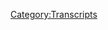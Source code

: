 {{Transcript
    | title         = [[42: March 11, 2014]]
    | caption       = [https://knowledgefight.libsyn.com/knowledge-fight-march-11-2014 Listen to this episode on Libsyn]
    | episodeNumber = [[42: March 11, 2014|42]]
    | length        = 02:04:02
}}

{{MessageBox
    | header     = Warning: Bot Generated Content
    | text       = This transcript was automatically generated by transcription software and likely contains many mistakes and misattributions. Please check the audio for definitive quotes, attribution, and context.
    | image      = N3yvass4myg91.webp
    | imagewidth = 50px
    | id         = warning
}}

{{TranscriptBlock
    | name      = Alex Jones
    | timestamp = 00:00:00.000
    | text      = Andy in Kansas, you're on the air. Thanks for holding.
}}

{{TranscriptBlock
    | name      = Andy In Kansas
    | timestamp = 00:00:04.000
    | text      = Oh, Alex, I'm a first time caller. I'm a huge fan. I love your
}}

{{TranscriptBlock
    | name      = Dan
    | timestamp = 00:00:07.000
    | text      = work. Hey everybody, welcome back to knowledge fight. I'm Dan. I'm Jordan. We're a couple dudes like to sit around and drink on some red wine and talk about Alex Jones.
}}

{{TranscriptBlock
    | name      = Jordan
    | timestamp = 00:00:15.000
    | text      = We talk about usually a day in the current life of Alex Jones. Indeed, that is something we generally do. And the twist on that is that you listen to a lot of Alex Jones pretty much every day and I don't listen to any Alex Jones at all,
}}

{{TranscriptBlock
    | name      = Dan
    | timestamp = 00:00:28.000
    | text      = which is the right amount. I listen to way too much. The appropriate amount is no amount indeed. And there therein lies the fun of the show. I get to tell you all about what's happened in his day and I get to scream like a madman. That's pretty much it. Yeah, today we're gonna do something a little different. And that's why we're drinking a bottle of wine called avant, which is in French before a ha francais is.
}}

{{TranscriptBlock
    | name      = Jordan
    | timestamp = 00:00:55.000
    | text      = Well, as far as the taste of this wine goes, I would prefer if we lived in the before I drank.
}}

{{TranscriptBlock
    | name      = Dan
    | timestamp = 00:01:04.000
    | text      = So then it reboiler
}}

{{TranscriptBlock
    | name      = Jordan
    | timestamp = 00:01:07.000
    | text      = a mall. All right. All right. All right. All right, come on now. Restart the podcast, sweet
}}

{{TranscriptBlock
    | name      = Dan
    | timestamp = 00:01:13.000
    | text      = Callay restart. It means I'm smart. I'm running out of French phrases. So today what we're going to be doing thanks to a donation from my best friend in the world Nicky gifts.
}}

{{TranscriptBlock
    | name      = Alex Jones
    | timestamp = 00:01:26.000
    | text      = I'm a policy wonk.
}}

{{TranscriptBlock
    | name      = Dan
    | timestamp = 00:01:27.000
    | text      = He had donated to the show, he was already a policy wonk. But he bumped up his donation he bumped it up in order to get himself a time travel episode. Fuck yeah, man. We're going back in time to 2014 2014 Oh, team throws ago a simpler time. Oh, man,
}}

{{TranscriptBlock
    | name      = Jordan
    | timestamp = 00:01:44.000
    | text      = considering all the news. Just all the news. That's why we had to escape. I don't think there's any there's I've not checked my Twitter feed and seen even the slightest cute puppy,
}}

{{TranscriptBlock
    | name      = Dan
    | timestamp = 00:01:54.000
    | text      = a lot of bad shits breaking. And in Alex Jones fashion, his show has been dogshit the last two days, right? He's at Roger Stone in studio. And like, on Monday, it was just the two of them having a Skype conversation with Mike Cernovich. And they were just like, aren't we great? That was kind of the whole thing was just three guys. Just like we're fucking awesome. We break stories. And the whole time. They were talking about how writes Priebus was the leak. And they had secret information from their sources that writes Priebus was leaking everything and how like, it's finally time we can come out with it. Then that afternoon, the news broke of Trump giving information to the Russian foreign ambassador lever. All right,
}}

{{TranscriptBlock
    | name      = Jordan
    | timestamp = 00:02:45.000
    | text      = but it was previous who gave them the information first? No, no, no Rivas leaked it to the President. Because as we all know, hopefully the President has no fucking clue what's going on.
}}

{{TranscriptBlock
    | name      = Dan
    | timestamp = 00:02:55.000
    | text      = It's even better than that. It's even better because as soon as that happened, they had to adjust their narrative, right? Because it had to be someone who was in that meeting. That was the person who leaked this to the Washington Post. And so him and Roger Stone, just do like a Facebook video in a hallway where they're like, we knew all along it was McMaster Fuck, yeah, just just completely invalidating the last day. It's fucking so great.
}}

{{TranscriptBlock
    | name      = Jordan
    | timestamp = 00:03:25.000
    | text      = That's such a snapshot of all the Republicans right now is let's just completely forget what happened yesterday. Yeah, we're gonna start fresh and then something new horrible happens every single fucking day.
}}

{{TranscriptBlock
    | name      = Dan
    | timestamp = 00:03:35.000
    | text      = And then today, Tuesday, as we're recording this, Alex had Roger Stone in studio some more. They talked a bunch more shit. That's inconsequential. And I like
}}

{{TranscriptBlock
    | name      = Jordan
    | timestamp = 00:03:45.000
    | text      = Roger Stone being very close to the border of Mexico.
}}

{{TranscriptBlock
    | name      = Dan
    | timestamp = 00:03:51.000
    | text      = There's no reason.
}}

{{TranscriptBlock
    | name      = Jordan
    | timestamp = 00:03:52.000
    | text      = I think he knows what's coming.
}}

{{TranscriptBlock
    | name      = Dan
    | timestamp = 00:03:54.000
    | text      = Yeah, you gotta he's a flight risk. Yeah, no kidding. So he was on and again, we're just talking a lot of shit and it was really uncomfortable because I think Alex was drunk. Really day drunk Daedra it seemed like it like he couldn't stop losing his like control of himself. I wanted to pull some clips of it because it's just like it's out of control. He's doing impressions left and right well, he's doing like Chuck Schumer as some sort of a Wizard of Oz villain kind of issuer it's just it's a disaster. Why the fuck not and Roger Stone sitting there the whole time like, Fuck, I should not have teamed up with this guy cannot control himself at all. So then Roger Stone leaves and Dr. Group comes in. And they do the illustrious Dr. Group. They do about an hour and a half, maybe an hour a little over an hour commercial for a new product that they've put out that basically, as best I can tell the function of it if it makes you pee more. I tweeted that out.
}}

{{TranscriptBlock
    | name      = Jordan
    | timestamp = 00:04:53.000
    | text      = You know why you have prostate issues? That's not a bad product. I
}}

{{TranscriptBlock
    | name      = Dan
    | timestamp = 00:04:57.000
    | text      = already have prostate guard though. well protect
}}

{{TranscriptBlock
    | name      = Jordan
    | timestamp = 00:05:01.000
    | text      = against your prostate cancers in the light verses to ease you into that transition of the end of your life.
}}

{{TranscriptBlock
    | name      = Dan
    | timestamp = 00:05:08.000
    | text      = This is about, like, heavy metals and stuff like that, like if you don't pee and shit, menstrual blood enough. That is basically what they were saying. He said, If you were, they were saying that if you don't like, if you don't discharge enough, well however you discharge, then all this these metals fill up in you and like funguses in your brain, do they vary?
}}

{{TranscriptBlock
    | name      = Jordan
    | timestamp = 00:05:31.000
    | text      = Do they know women also pee? Do they know that or do they think that men pee and women menstrual bleed? They just bleed all the time
}}

{{TranscriptBlock
    | name      = Dan
    | timestamp = 00:05:41.000
    | text      = that's in the Bible. That doctor group is nothing if not a consummate Christian. Excellent. So we're gonna get to basically we're not missing out on much is what I'm saying. It's a crock of horseshit. Although this Thursday, looking forward to it. John Rappaport should be back in studio because it's been a week he's in. Oh, damn it. I know. I'm sorry to tease you like that. Yes.
}}

{{TranscriptBlock
    | name      = Jordan
    | timestamp = 00:06:06.000
    | text      = God if he wasn't studio, some prop master has to put a fucking picture in the
}}

{{TranscriptBlock
    | name      = Dan
    | timestamp = 00:06:13.000
    | text      = world worlds would collide us in studio. Also. I'm hoping as I go back through these time travel things to find John Rapoport in some stray episode right? I have not yet but I'm looking forward to it.
}}

{{TranscriptBlock
    | name      = Jordan
    | timestamp = 00:06:26.000
    | text      = But find out. Rappaport its origin story. Oh, totally.
}}

{{TranscriptBlock
    | name      = Dan
    | timestamp = 00:06:30.000
    | text      = I would love to see his first appearance. Oh, absolutely.
}}

{{TranscriptBlock
    | name      = Jordan
    | timestamp = 00:06:33.000
    | text      = So regularly. I would love to see his birth. Just to see how it goes from there.
}}

{{TranscriptBlock
    | name      = Dan
    | timestamp = 00:06:38.000
    | text      = Yeah, today's episode. I don't actually want to see his birth. It would probably be shocking. He comes out all googly eyed with a huge beard. I'm describing myself now. dentures. Dentures actually came out first Rapoport is me in the future. He has a cross I have a big beard. My teeth are gonna fall out but certain Holy shit. I've got I've got to start
}}

{{TranscriptBlock
    | name      = Jordan
    | timestamp = 00:07:02.000
    | text      = distrusting. Your optimism is insane.
}}

{{TranscriptBlock
    | name      = Dan
    | timestamp = 00:07:06.000
    | text      = What I'm going to turn into Rapoport know that you're going to live that long. That's fair. So today I will I will play this out of context drop and then we will reveal the date we time travel back to
}}

{{TranscriptBlock
    | name      = Alex Jones
    | timestamp = 00:07:16.000
    | text      = show I know the conclusions of what's going on. More than most the nuts and bolts not so much.
}}

{{TranscriptBlock
    | name      = Dan
    | timestamp = 00:07:23.000
    | text      = He is not a details guy. That really sums up sort of how Alex Jones lives his life.
}}

{{TranscriptBlock
    | name      = Jordan
    | timestamp = 00:07:31.000
    | text      = Not really a big deal
}}

{{TranscriptBlock
    | name      = Dan
    | timestamp = 00:07:32.000
    | text      = about the nitty gritty. So today, we are going I got my assignment from Nicky gifts. And he told me, You got to go back to March 8 2014. What Jordan was March
}}

{{TranscriptBlock
    | name      = Jordan
    | timestamp = 00:07:45.000
    | text      = 8, don't remember March 8 20. I fucking remember nothing.
}}

{{TranscriptBlock
    | name      = Dan
    | timestamp = 00:07:50.000
    | text      = This is This is disgusting. If you if you give me I thought you were a scholar, a man of letters. If you give me like
}}

{{TranscriptBlock
    | name      = Jordan
    | timestamp = 00:07:57.000
    | text      = a thing, then I can tell you when it happened. You can't give me a when it happened. And I tell you the thing. That's not how my brain works.
}}

{{TranscriptBlock
    | name      = Dan
    | timestamp = 00:08:04.000
    | text      = It was the day that the Malaysian plane went missing.
}}

{{TranscriptBlock
    | name      = Andy In Kansas
    | timestamp = 00:08:06.000
    | text      = Oh, fuck, yes.
}}

{{TranscriptBlock
    | name      = Jordan
    | timestamp = 00:08:08.000
    | text      = This is the greatest day of my life.
}}

{{TranscriptBlock
    | name      = Dan
    | timestamp = 00:08:11.000
    | text      = So March 8 2014,
}}

{{TranscriptBlock
    | name      = Jordan
    | timestamp = 00:08:15.000
    | text      = also a scholar, I need to be a scholar.
}}

{{TranscriptBlock
    | name      = Dan
    | timestamp = 00:08:19.000
    | text      = It was a big day, big day for all of us. So on March 8, Alex is doing his show and it's awful. He doesn't mention the plane at all. And so it's just about how South by Southwest is going on and we're trying to take people's guns naturally. So I check in on the next
}}

{{TranscriptBlock
    | name      = Jordan
    | timestamp = 00:08:36.000
    | text      = by Southwest is trying to take that South by Southwest Southwest Airline No,
}}

{{TranscriptBlock
    | name      = Dan
    | timestamp = 00:08:40.000
    | text      = no. South by Southwest South by Southwest Music Festival. Yes. Okay. They're trying to push an anti gun agenda with Bloomberg and what have you. I don't know It's nonsense. So he's he's getting really excited and most of that show is him talking about how they're gonna hold a we've got guns March where everyone has guns. That's a
}}

{{TranscriptBlock
    | name      = Unknown Speaker
    | timestamp = 00:09:00.000
    | text      = bad idea. It
}}

{{TranscriptBlock
    | name      = Dan
    | timestamp = 00:09:01.000
    | text      = seems aggressive the large
}}

{{TranscriptBlock
    | name      = Jordan
    | timestamp = 00:09:02.000
    | text      = group of people with guns is not your it's not the image you want to protect.
}}

{{TranscriptBlock
    | name      = Dan
    | timestamp = 00:09:06.000
    | text      = It's bad optics but it does seem like it can go down peacefully and calmly like there are examples of it in
}}

{{TranscriptBlock
    | name      = Jordan
    | timestamp = 00:09:15.000
    | text      = Spencer's horrifying racist
}}

{{TranscriptBlock
    | name      = Dan
    | timestamp = 00:09:19.000
    | text      = those were those were torches
}}

{{TranscriptBlock
    | name      = Jordan
    | timestamp = 00:09:21.000
    | text      = you know, there's no negative connotations associated with a bunch of white people holding torches. I've never seen any I just think of Frankenstein. No big deal now it went down peacefully. Sure. You kind of give them that which is a whole lot better than the old. Yeah, damn it.
}}

{{TranscriptBlock
    | name      = Dan
    | timestamp = 00:09:35.000
    | text      = That's why 2.0 Yeah, improvement. Yeah, I guess.
}}

{{TranscriptBlock
    | name      = Jordan
    | timestamp = 00:09:38.000
    | text      = Because the bad guy. So
}}

{{TranscriptBlock
    | name      = Dan
    | timestamp = 00:09:39.000
    | text      = anyways, on the eighth nothing. Next episode is I think David Knight was hosting the next one. And I'm like, I don't even care what David Knight says about this. Now. I'm starting to notice a trend when big things go down. Alex ends up out of studio. Because David light was in like, right, right. Right after the last one. Yeah, so Though he's David knights in like fuck it, I don't care. The next episode that Alex is back in studio hosting, everything is back to normal is March 11 2014. And that is the episode we'll be covering. And man I'm glad this episode is profoundly stupid, wonderful. But theory Yes.
}}

{{TranscriptBlock
    | name      = Jordan
    | timestamp = 00:10:22.000
    | text      = He is out of studio when big things happen because the people he who worked for him are like listen, we have to spin a narrative because if you go on there you're gonna say all kinds of crazy shit right the rest of our guys are not going to sign off on
}}

{{TranscriptBlock
    | name      = Dan
    | timestamp = 00:10:42.000
    | text      = no I disagree with that theory because he has such a like an iron grip on on Infowars that it Rob do isn't going to sway him like just because Rob do his established a narrative. It doesn't mean that Alex isn't going to buck that narrative.
}}

{{TranscriptBlock
    | name      = Jordan
    | timestamp = 00:10:58.000
    | text      = That's true. I yeah, here Alex can't
}}

{{TranscriptBlock
    | name      = Dan
    | timestamp = 00:11:01.000
    | text      = be contradicted. Everybody else can right. So it doesn't matter if he's there day up. Like Like I told you on the Boston bombing day he was hanging out with Richard Belzer. So the bells Yeah. Anyway, Alex Jones has not
}}

{{TranscriptBlock
    | name      = Jordan
    | timestamp = 00:11:13.000
    | text      = for whom the bells calls. Alex Jones, the bells calls for Jones. Will Shakespeare.
}}

{{TranscriptBlock
    | name      = Dan
    | timestamp = 00:11:22.000
    | text      = Alex Jones spends a shockingly small amount of this episode talking about the Malaysian plane.
}}

{{TranscriptBlock
    | name      = Jordan
    | timestamp = 00:11:28.000
    | text      = Wow. That's right up his alley. It's
}}

{{TranscriptBlock
    | name      = Dan
    | timestamp = 00:11:31.000
    | text      = so in the wheelhouse. It's like, Yeah, Alex baby, this is a meatball out of the park. So here's how he begins the episode and talks a little bit about the plane.
}}

{{TranscriptBlock
    | name      = Alex Jones
    | timestamp = 00:11:45.000
    | text      = We've got mysteries, everybody loves a mystery. And it's a tragic mystery. Without a Trace, you have this Malaysian Airline disappearing. And I've seen the videos of the Iranians that were boarding the flight. And I gotta tell you looking at the eyes and the bearing of these two guys. They look committed. And I'm not saying they're guilty, but my gut tells me these are trained, trained, trained people right here. And they're very serious on a mission. And they look like Iranian Republican Guard or something. So that's all i That's all I can say. Is that type of infiltrators, you would use you don't look like big tough guys, but are actually infiltrators I mean, just my gut. Looking at this photo, that I'm showing people on TV, folks go to infowars.com or any other news site for that matter and see the photos drudge report.com probably has the best, most extensive coverage of it all and
}}

{{TranscriptBlock
    | name      = Dan
    | timestamp = 00:12:46.000
    | text      = can't possibly be true.
}}

{{TranscriptBlock
    | name      = Jordan
    | timestamp = 00:12:48.000
    | text      = But this is back whenever he was afraid of Muslim men and it hadn't yet extended to small Muslim girls and Starbucks. Yes,
}}

{{TranscriptBlock
    | name      = Dan
    | timestamp = 00:12:55.000
    | text      = yes. This is just pure Islam. Yeah, exactly. The thing that's interesting is he doesn't really go over it. But what he's talking about is there was a story about two gentlemen who had like fake passports, who had gotten on the plane. Okay, so it's actually spookier than the way he's describing it. Right? The fact that they had fake passports makes it like that's, that's sketchy.
}}

{{TranscriptBlock
    | name      = Jordan
    | timestamp = 00:13:20.000
    | text      = Where was that plane going? I don't remember Malaysia.
}}

{{TranscriptBlock
    | name      = Dan
    | timestamp = 00:13:24.000
    | text      = No, it was coming from Malaysia. Oh, boy, we're dumb. Flight 370 was a scheduled flight in the early morning hours of the Eighth of March 2014, from Kuala Lumpur, Malaysia to Beijing, China. It was one of two daily flights operated by Malaysia Airlines from its hub in Kuala Lumpur to Beijing Capital International Airport scheduled to depart at Bucha. I don't know how to translate this fuckin military time.
}}

{{TranscriptBlock
    | name      = Jordan
    | timestamp = 00:13:55.000
    | text      = It's a number, another number and then two zeros too
}}

{{TranscriptBlock
    | name      = Dan
    | timestamp = 00:14:00.000
    | text      = difficult. Gotcha. The plane flight duration was five hours 34 minutes, which would consume an estimated 37,200 kilograms of jet fuel. The aircraft carried 49,100 kilograms of fuel, including reserves allowing an endurance of seven hours 31 minutes, that extra fuel was enough to divert to ultimate airports, which would require BaubleBar little extra gas so they could have gone to a different airport. If that was like the sort of emergency right? Yes, it was going. Malaysia to China was not a huge jaunt five hour flight.
}}

{{TranscriptBlock
    | name      = Jordan
    | timestamp = 00:14:32.000
    | text      = I had a hard time carrying.
}}

{{TranscriptBlock
    | name      = Dan
    | timestamp = 00:14:34.000
    | text      = Wow. I mean, heartless,
}}

{{TranscriptBlock
    | name      = Jordan
    | timestamp = 00:14:38.000
    | text      = heartless. There were 10 million other atrocities that day. It was one plane it
}}

{{TranscriptBlock
    | name      = Dan
    | timestamp = 00:14:42.000
    | text      = was right in the middle of the whole situation in the Ukraine. So
}}

{{TranscriptBlock
    | name      = Jordan
    | timestamp = 00:14:46.000
    | text      = yeah, I mean, it's like I get it. That was a fun distraction for everybody's like, Oh, what happened to this plane?
}}

{{TranscriptBlock
    | name      = Dan
    | timestamp = 00:14:53.000
    | text      = I like Alex said, everybody loves a mystery. Exactly. Yeah, the thing. Getting back to these two dudes that Alex is saying Good. Yeah.
}}

{{TranscriptBlock
    | name      = Jordan
    | timestamp = 00:15:05.000
    | text      = So I know but I'm a 12 year old
}}

{{TranscriptBlock
    | name      = Dan
    | timestamp = 00:15:07.000
    | text      = fine. I'm a policy wonk, you little 12 year old. So Alex has pointed out these dudes and like the idea that they had fraudulent passports makes the situation reasonable to be like, suspicious, but all he does is talk about Look at him. He holds pictures, like look at these guys look at him. They're Brown. That's basically all he's saying. Yeah, problem solved. Yeah, it's crazy. They look
}}

{{TranscriptBlock
    | name      = Jordan
    | timestamp = 00:15:29.000
    | text      = like infiltrators.
}}

{{TranscriptBlock
    | name      = Dan
    | timestamp = 00:15:30.000
    | text      = So he goes on a little bit more to detail
}}

{{TranscriptBlock
    | name      = Jordan
    | timestamp = 00:15:33.000
    | text      = so isn't that not that's not the profile of people trying to commit terrorist acts disappearing just like when the plane have like if you're trying to commit a terrorism committed terrorism which is a noun Now I wouldn't you want a giant explosion or a fireball not just a disappearance?
}}

{{TranscriptBlock
    | name      = Dan
    | timestamp = 00:15:54.000
    | text      = I'm glad you asked that. Alex has some thoughts about Hydra ha.
}}

{{TranscriptBlock
    | name      = Alex Jones
    | timestamp = 00:15:57.000
    | text      = And my gut tells me it's a hijacking and they crashed the plane into the ocean. We've seen quite a few of those getting hijacked out of Egypt and other areas Oh, hijacking. They will take over and they will get in the cockpit and they will fly the plane into the water. And they'll generally do it with firearms or bombs they've smuggled on. Again, if it was a false flag, you would have naked body scanners rolling out next week. Like the Christmas Day bombing where the guy was known government minion, his dad tied into the CIA. They did fake videos putting his face into you know hooded Muslims at Terra training camps, he was clearly drugged, getting Muttalib on the planet or not. The CIA again basically ordered the airline there in Amsterdam to get him on the plane. So we broke that here. This letter came out in congressional testimony. But they moved away from it very quickly. That was a staged event because, oh, we're gonna put naked body scanners in next week because of this, when they'd ordered them a year and a half before and the outgoing head of Homeland Security shirt off stood to make hundreds of millions himself off of it off the billions. So you ended up the company
}}

{{TranscriptBlock
    | name      = Dan
    | timestamp = 00:17:08.000
    | text      = DoD saying that was a total PR role. But my timer goes off. You get you get what he's saying there in terms of his premise that because there's no weird thing, right, that the
}}

{{TranscriptBlock
    | name      = Jordan
    | timestamp = 00:17:20.000
    | text      = globalists are trying to garden garden variety hijacked it
}}

{{TranscriptBlock
    | name      = Dan
    | timestamp = 00:17:24.000
    | text      = was a real hijacking because the globalists aren't ready to do something to us.
}}

{{TranscriptBlock
    | name      = Jordan
    | timestamp = 00:17:29.000
    | text      = Right because of right. They haven't yet capitalized on the crisis. Right. Which
}}

{{TranscriptBlock
    | name      = Dan
    | timestamp = 00:17:33.000
    | text      = is strange thinking, I would say it is.
}}

{{TranscriptBlock
    | name      = Jordan
    | timestamp = 00:17:38.000
    | text      = I think there is a certain internal logic there. Because if you're if you're a secret evil corporation of globalists, you wouldn't you would want a an outcome that's favorable to you. Right. So if the outcome is just
}}

{{TranscriptBlock
    | name      = Dan
    | timestamp = 00:17:56.000
    | text      = you're describing the galleon dialect here, that's basically what it is. Yeah, you create circumstances to get the outcome that you want exactly. Fake a terror attack in order to push these body scanners. Yeah, nailed it. Yeah, there is an internal logic to it. It's not sensible. Like if you need to do more ground.
}}

{{TranscriptBlock
    | name      = Jordan
    | timestamp = 00:18:15.000
    | text      = I'm not going to, I'm not going to get too sensible through Alex Jones. I'm just going for trying to understand what his viewpoint is.
}}

{{TranscriptBlock
    | name      = Dan
    | timestamp = 00:18:23.000
    | text      = Sure. And I think I think you have done that there. I just think that if
}}

{{TranscriptBlock
    | name      = Jordan
    | timestamp = 00:18:27.000
    | text      = you're now in my theory, I'm listening. Amelia Earhart,
}}

{{TranscriptBlock
    | name      = Dan
    | timestamp = 00:18:31.000
    | text      = she came back.
}}

{{TranscriptBlock
    | name      = Jordan
    | timestamp = 00:18:33.000
    | text      = She's the one who made all planes disappear. Okay, if a plane has disappeared, it's
}}

{{TranscriptBlock
    | name      = Dan
    | timestamp = 00:18:38.000
    | text      = Amelia Earhart. She's responsible for like the devil's triangle. Exactly. Everybody knows this. This has as much legs.
}}

{{TranscriptBlock
    | name      = Jordan
    | timestamp = 00:18:45.000
    | text      = Why hasn't she been? Why hasn't her body been found? Hmm. Well, I don't know. I'll tell you why. Still hijacking planes.
}}

{{TranscriptBlock
    | name      = Dan
    | timestamp = 00:18:51.000
    | text      = Why hasn't a lot of the Malaysian planes still been found? That's because Amelia Earhart
}}

{{TranscriptBlock
    | name      = Jordan
    | timestamp = 00:18:55.000
    | text      = is great at hiding bait.
}}

{{TranscriptBlock
    | name      = Dan
    | timestamp = 00:18:59.000
    | text      = My point, my point that I want to make on the Alex's theory, is that the idea that it is a hijacking reasonable. Totally reasonable. Yeah, that part's fine. Obvious the added sort of fondant on the cake of yeah, don't raise your eyebrows. I'm going with you. I've watched the learning going. So that part that added bonus part that you can't eat and is disgusting, is I've never had it you're not supposed to eat the fondant decorative All right, but anyway,
}}

{{TranscriptBlock
    | name      = Jordan
    | timestamp = 00:19:33.000
    | text      = I don't I don't I don't traverse in the fancy parties that you go
}}

{{TranscriptBlock
    | name      = Dan
    | timestamp = 00:19:37.000
    | text      = to. I just seen people on television so you're not supposed to eat it I have no idea. I don't like cake. Anyway.
}}

{{TranscriptBlock
    | name      = Jordan
    | timestamp = 00:19:47.000
    | text      = You got off on this font dot tan. You're done.
}}

{{TranscriptBlock
    | name      = Dan
    | timestamp = 00:19:50.000
    | text      = It's a foolish expectation that if something is being done, like a something is real, then nothing will be done after it right if something is Fake by this shadowy organization, then they will be ready to push something right? That doesn't like, it doesn't make any sense. No. You need a lot more groundwork or else anyway. Oh, fondant? Yes. Much like that you need a cake underneath it. But Alex, he he's pitched this hijacking idea. And now he starts to in this next clip immediately sort of waffle on it a little bit.
}}

{{TranscriptBlock
    | name      = Alex Jones
    | timestamp = 00:20:26.000
    | text      = And that's what a real hijacking does, especially when Hezbollah type connected groups are involved as Iranian connected Gribbs they get on the airplane, and they fly it into the water. Now it could have been the plane just went down. It could have been that you coincidence, these guys are on board? I don't know. There's also a lot of suspicious tech people on board. But my gut tells me it's a hijack
}}

{{TranscriptBlock
    | name      = Jordan
    | timestamp = 00:20:49.000
    | text      = are all tech people suspicious? These
}}

{{TranscriptBlock
    | name      = Dan
    | timestamp = 00:20:52.000
    | text      = things we're heading for a technocracy versus a lot of religions wishes people.
}}

{{TranscriptBlock
    | name      = Jordan
    | timestamp = 00:20:57.000
    | text      = These particular tech guys were suspicious.
}}

{{TranscriptBlock
    | name      = Dan
    | timestamp = 00:21:00.000
    | text      = Yeah. But I mean, there we go.
}}

{{TranscriptBlock
    | name      = Jordan
    | timestamp = 00:21:01.000
    | text      = I mean, you really were the ones who made the Iranian guys fake passport.
}}

{{TranscriptBlock
    | name      = Dan
    | timestamp = 00:21:04.000
    | text      = This is Alex in 2014. And the complete difference from Alex Jones today. I always would never say I don't know. Today. That's true. You would never be like Blizzard either. There's there's possible things but I don't
}}

{{TranscriptBlock
    | name      = Jordan
    | timestamp = 00:21:18.000
    | text      = know. That's the thing about carrying water is you always have to know some have to have a source you have to or whereas. Whereas if you're just covering basic news. You can not know shit. Who cares? And then there's the fact that even you know, nobody knows what happened to the Malaysian plane.
}}

{{TranscriptBlock
    | name      = Dan
    | timestamp = 00:21:37.000
    | text      = Well, you'd have men tell no tales, right?
}}

{{TranscriptBlock
    | name      = Jordan
    | timestamp = 00:21:40.000
    | text      = Like Amelia Earhart, woman
}}

{{TranscriptBlock
    | name      = Jordan
    | timestamp = 00:21:48.000
    | text      = I don't know. Look, we're That's our new stereotype for women
}}

{{TranscriptBlock
    | name      = Dan
    | timestamp = 00:21:52.000
    | text      = seances. Anyway, we're in a weird, we started weird. But we have now played a couple of clips
}}

{{TranscriptBlock
    | name      = Jordan
    | timestamp = 00:22:00.000
    | text      = is that pretty much all of his coverage of the Malaysian Airline boy, it's
}}

{{TranscriptBlock
    | name      = Dan
    | timestamp = 00:22:03.000
    | text      = most of it. Oh, boy. Things go off the rails pretty hard. And in this next clip, where can you go? Well, he talks most a lot more about our South by Southwest to try to take on that tip. He gets into and we're going to discuss it a bunch how TV is evil. Okay, he raps about a bunch of nonsense. And then he ends with, I don't mind spoiling this because it it's one of the greatest things I've ever seen. He ends with the weirdest, longest commercial for his products that I have ever seen it all of my time watching Infowars. All right, amen. So crazy. And to the point where back then he was only on the radio for the first three hours, right? Then the signal would drop. And whatever he was broadcasting, he could only broadcast online. Oh, I did not know that. So he fills the last 20 minutes or so of his show of the three hours. Yeah, talking about his supplements to the point where they have to go off the air and then continue. Oh, no. Oh, he then ends
}}

{{TranscriptBlock
    | name      = Jordan
    | timestamp = 00:23:16.000
    | text      = up because he would say he's literally just like a like he's in the middle of his commercial. And then the signal just cuts out. They just
}}

{{TranscriptBlock
    | name      = Dan
    | timestamp = 00:23:22.000
    | text      = go to break. And then he comes back and like we're in overdrive. All right. Yeah. All right. I'm in just 40 more minutes. 40 more minutes in overdrive where he takes phone calls from people about the Malaysian plane. And none of them have any good theories. It's terrible. But okay, we've laid out the since like, the syllabus of what's to come. Yeah, but now we got to get down to the meat, my man. This next clip. We're going back to episode two of our podcast. We're going back to something that came from y2k for the y2k episode. A little place a very special place in Colorado.
}}

{{TranscriptBlock
    | name      = Alex Jones
    | timestamp = 00:24:00.000
    | text      = Know the shit here and stacks of news every day for 19 years. Anyone that did this would be informed.
}}

{{TranscriptBlock
    | name      = Catherine Herridge
    | timestamp = 00:24:11.000
    | text      = Catherine herridge Fox News Channel. Thanks for taking my question. Will the Utah data center hold the data of American citizens?
}}

{{TranscriptBlock
    | name      = General Keith Alexander
    | timestamp = 00:24:20.000
    | text      = No. Part one, they did? Well, I can't go into all the details of the Utah data center. That's Alexander. We don't hold data on US citizens.
}}

{{TranscriptBlock
    | name      = Alex Jones
    | timestamp = 00:24:31.000
    | text      = The head they do and did of cybersecurity. That's the Pentagon branch of the North calm domestic spy grid. That's just already operating completely illegally. They're trying to pass the cybersecurity legislation. It's operating in plain view since the early 1980s under Cyber Command at Space Command, space.
}}

{{TranscriptBlock
    | name      = Jordan
    | timestamp = 00:24:56.000
    | text      = Space, Space Command
}}

{{TranscriptBlock
    | name      = Alex Jones
    | timestamp = 00:24:57.000
    | text      = runs everything with NASA. Uh, corporately above it as an as an executive branch creation that's the shadow government. So in the Space Command nexus with the public face NASA and their interstellar programs that are classified, they're really freaking out folks when I talk about this stuff, by the way, most of it I've gotten from sources other I've reverse engineered their program, and it's unbelievable. They've already gone. I'm not gonna even get into it. I just cannot believe how screwed we are. The general public has no idea what's even going on. The globalists are trying to start a war with Russia. I'm not saying Russia is good. I'm not saying Putin is good. The West is starting. He is now.
}}

{{TranscriptBlock
    | name      = Dan
    | timestamp = 00:25:39.000
    | text      = Well, the fun okay, the real fun there is space command runs everything base command
}}

{{TranscriptBlock
    | name      = Jordan
    | timestamp = 00:25:47.000
    | text      = returns. Yeah. So base command is the secret behind NASA. So NASA is the public face. And they're like, we're gonna go to space. And let's send all this stuff. And Space Command is like, let's start a war with Russia space.
}}

{{TranscriptBlock
    | name      = Dan
    | timestamp = 00:26:03.000
    | text      = This is 2014 15 years after the y2k episode, right? He's still on Space Command.
}}

{{TranscriptBlock
    | name      = Jordan
    | timestamp = 00:26:11.000
    | text      = Now, I wonder how many times has Space Command come up in the intervening years?
}}

{{TranscriptBlock
    | name      = Dan
    | timestamp = 00:26:16.000
    | text      = I mean, we'll we're gonna find out. Yeah. I mean,
}}

{{TranscriptBlock
    | name      = Jordan
    | timestamp = 00:26:20.000
    | text      = it has to come out quite a bit.
}}

{{TranscriptBlock
    | name      = Dan
    | timestamp = 00:26:22.000
    | text      = Right. And so but the other thing is that the context of what's going on in March of 2014, is that Putin had invaded Crimea. And that was why people were mad at Russia at that point. Yes. He's saying the globalist oh,
}}

{{TranscriptBlock
    | name      = Jordan
    | timestamp = 00:26:37.000
    | text      = we're all cool with Yeah, he's saying
}}

{{TranscriptBlock
    | name      = Dan
    | timestamp = 00:26:39.000
    | text      = the globalists wanted to start war with Russia. And maybe some people did want to be like, Hey, don't invade, don't feed your neighbors. Because that's kind of that's straight from the Bible. It's kind of it's kind of a big thing. Geopolitically, it's
}}

{{TranscriptBlock
    | name      = Jordan
    | timestamp = 00:26:56.000
    | text      = your neighbor's wife. And also don't annexes home.
}}

{{TranscriptBlock
    | name      = Dan
    | timestamp = 00:26:59.000
    | text      = Sure. Don't. Even if the people they are like, Hey, we're ethnically Russian. Still a good idea. Your country? Not
}}

{{TranscriptBlock
    | name      = Jordan
    | timestamp = 00:27:06.000
    | text      = a good idea.
}}

{{TranscriptBlock
    | name      = Dan
    | timestamp = 00:27:06.000
    | text      = Yeah. So
}}

{{TranscriptBlock
    | name      = Jordan
    | timestamp = 00:27:08.000
    | text      = also did he say Did he say interstellar programs that were classified as an interstellar program? Does he know what interstellar means?
}}

{{TranscriptBlock
    | name      = Dan
    | timestamp = 00:27:16.000
    | text      = I have no evidence for or contrary. Well, that means within stars between stars between stars. Yeah, yeah, that's That's it.
}}

{{TranscriptBlock
    | name      = Jordan
    | timestamp = 00:27:27.000
    | text      = Look, that's a long way away.
}}

{{TranscriptBlock
    | name      = Dan
    | timestamp = 00:27:28.000
    | text      = We're going to stars we're not going to stars Your man is the you gotta fucking watch
}}

{{TranscriptBlock
    | name      = Jordan
    | timestamp = 00:27:34.000
    | text      = splendid Rajan amberleigh. Interstellar, the
}}

{{TranscriptBlock
    | name      = Dan
    | timestamp = 00:27:37.000
    | text      = movie come out. 2014. There we go. There it is spicy. Bass base command. They're responsible for interstellar as a movie because it's predictive programming.
}}

{{TranscriptBlock
    | name      = Jordan
    | timestamp = 00:27:47.000
    | text      = Right? It's getting all of us to believe that we can travel between the stars.
}}

{{TranscriptBlock
    | name      = Dan
    | timestamp = 00:27:53.000
    | text      = Yeah, but you know, before we can reach the stars, we have to shake off the shackles of the programming that is infested our brains and our soul. Alex Jones has some thoughts here about the downfall of humanity. Yes, we've got coming from a very high place where we used to eat dinner together. We did too. Now what we have become.
}}

{{TranscriptBlock
    | name      = Alex Jones
    | timestamp = 00:28:15.000
    | text      = And so imagine the animation. They're all sitting around the table. They're outside playing. Kids are on their bikes, they're building forts. All the cars, they're there. They're they're fishing in the creek. They're, you know, kissing a girl for the first time when they're 12. They're getting in a fistfight, they're living their humans. And now, within years, they within just a few years, suddenly everyone has a television set. It's a sign of status. If you have two television sets by 1955 You're suddenly living around the television or suddenly getting home. You're now not in the real world. You're entering the proto matrix.
}}

{{TranscriptBlock
    | name      = Dan
    | timestamp = 00:28:53.000
    | text      = I don't disagree with him the TVs are kind of shitty. Yeah, that's his that's his theory.
}}

{{TranscriptBlock
    | name      = Jordan
    | timestamp = 00:29:00.000
    | text      = I don't know who the fuck knows. I think the more important I'm not I'm not gonna be Gil Wally on everybody and we're all gonna be fat sitting in. You know, I think I'm in legless chambers.
}}

{{TranscriptBlock
    | name      = Dan
    | timestamp = 00:29:11.000
    | text      = I think the more important thing to take away from that is even three years ago, and clearly it's just a consistent piece of his, his sort of ethos. Is that the ways you become a human right, you kiss girls. Yep. You fist fight. Exactly. And you look at the stars, also, fishing and a Greek vision and correct. It's all Yeah, it's just down here. Come on, man. I've got cron daddies by hand.
}}

{{TranscriptBlock
    | name      = Jordan
    | timestamp = 00:29:38.000
    | text      = You get a little crowded and you are all set. Oh, man. That's exactly how he replaced his father's love
}}

{{TranscriptBlock
    | name      = Dan
    | timestamp = 00:29:45.000
    | text      = with grown fathers. You know, it's possible. It's possible but you know, here's the thing. He's talking about TVs and basically they you know, they take over your life. He's basically saying that they can hypnotize you But let me tell you
}}

{{TranscriptBlock
    | name      = Jordan
    | timestamp = 00:30:01.000
    | text      = Okay, are we going are we going full 1984 levels right here.
}}

{{TranscriptBlock
    | name      = Dan
    | timestamp = 00:30:05.000
    | text      = I'm not sure how far we're going but I want to say this. TVS aren't the only thing that can hypnotize you. No one else can
}}

{{TranscriptBlock
    | name      = Jordan
    | timestamp = 00:30:12.000
    | text      = Mesmer the 1960s Sucking
}}

{{TranscriptBlock
    | name      = Dan
    | timestamp = 00:30:15.000
    | text      = job, no shit.
}}

{{TranscriptBlock
    | name      = Alex Jones
    | timestamp = 00:30:17.000
    | text      = Suddenly they all gravitate around the television. The flicker rate designed and picked in animal and human studies to put you into a suggestible, hypnotize, just suspend the disbelief, false reality. This is literally the key people are in a trance. I can't state that enough. That's it. That's why they're so dumb. That's why you can't get through to him. That's why they're so suggestible. I don't even try to be manipulative now. And I could just walk directly up to police and basically, programming him, I could walk up to women and start programming, start talking to them literally, using basic systems that they use in television, and the people literally go back into trances, and I'm not even a hypnotist. And I've never even stated your identification needs to see his identification.
}}

{{TranscriptBlock
    | name      = Jordan
    | timestamp = 00:31:08.000
    | text      = When Alex Jones Alex Jones will be starring in the next Star Wars film now the last
}}

{{TranscriptBlock
    | name      = Alex Jones
    | timestamp = 00:31:16.000
    | text      = Jedi least is actually live in the real world. And I'm not a movie Interstellar, they actually live in the real world, see what's going on. They're not watching a lot of television. They're having to interact with people. They're having to deal with all sorts of crises constantly. And so that's why I said to at least more than anybody in the country on average, except for the military. And the military is awake, because they've seen the corruption. They've seen arms and legs blown off. They've seen dead kids, they've seen the Bid rigging, but like,
}}

{{TranscriptBlock
    | name      = Dan
    | timestamp = 00:31:47.000
    | text      = so he's saying that he can hypnotize anybody and just tap into their programming. Yeah, that's nonsense. No, he can. Okay, fine. That's true. But his secondary thesis there is that's
}}

{{TranscriptBlock
    | name      = Jordan
    | timestamp = 00:31:58.000
    | text      = why he kept his kids. Judge, so maybe that's why he lost.
}}

{{TranscriptBlock
    | name      = Dan
    | timestamp = 00:32:08.000
    | text      = wife can fucking tell. But like, he goes on, and he's like, the police and the military. They're more
}}

{{TranscriptBlock
    | name      = Jordan
    | timestamp = 00:32:15.000
    | text      = awake, right? Because they see dead bodies all the time. Well, that's one theory. Right? The
}}

{{TranscriptBlock
    | name      = Dan
    | timestamp = 00:32:20.000
    | text      = other theory is Alex Jones knows good god damn and well, that his demographic is largely police and military. And he knows not to insult them. So he says, everybody else is stupid. Yeah, but just so happens that the people that tend to like my show are way smarter than everybody else.
}}

{{TranscriptBlock
    | name      = Jordan
    | timestamp = 00:32:36.000
    | text      = It's weird. Yeah. It's weird. How smart the people who watch this show. Also, if you're you know what, everybody's fucking
}}

{{TranscriptBlock
    | name      = Dan
    | timestamp = 00:32:42.000
    | text      = stupid, except that people who donate to our show, just because it's bizarre. I don't
}}

{{TranscriptBlock
    | name      = Jordan
    | timestamp = 00:32:47.000
    | text      = know. $10 a month we can also talk about other other
}}

{{TranscriptBlock
    | name      = Dan
    | timestamp = 00:32:53.000
    | text      = reason. I just don't know why it is that there's such a, like a weird one to one comparison of people who like donate money to us and not idiots. Like, I don't know why there is just that relation. It's crazy. It's fucking strange. It's absolutely, probably we'll probably never know why that is the case. But I've read studies. Yeah, I've read white papers about it. And people who give me money are fucking brilliant. But everyone else is so dumb.
}}

{{TranscriptBlock
    | name      = Jordan
    | timestamp = 00:33:17.000
    | text      = Well, that's because and I don't like revealing this on the show. This should be an off air conversation. Okay, but are you sure you can tap into their programming? Right?
}}

{{TranscriptBlock
    | name      = Dan
    | timestamp = 00:33:28.000
    | text      = I can hypnotize me. Yeah. What do you think? This isn't
}}

{{TranscriptBlock
    | name      = Jordan
    | timestamp = 00:33:33.000
    | text      = how I act off air. Oh, I'm a regular person out there. I'm not angry. Oh, shit. You're hypnotizing me now.
}}

{{TranscriptBlock
    | name      = Dan
    | timestamp = 00:33:42.000
    | text      = The evil cross. So Alex is a hypnotist. But he you know, he uses his powers for good. He hates the matrix.
}}

{{TranscriptBlock
    | name      = Jordan
    | timestamp = 00:33:51.000
    | text      = I'm glad. I'm glad he does. Also does he was so so this whole this whole idea the whole Good Old Days narrative, right is? Is it the like, does he think people were smarter before TV because he just said people have only gotten dumber and dumber. So does he think that before TV? Everyone was just walking around with this advanced knowledge? Is this like the interstellar program was actually paused. Because of TV. Like, that's what's
}}

{{TranscriptBlock
    | name      = Dan
    | timestamp = 00:34:23.000
    | text      = really going oh, like back when people would just go down to the creek and go Christian and stare at the stars. Everyone was genius. It's like before education and stuff, right? Everyone was brilliant. Yeah, I think
}}

{{TranscriptBlock
    | name      = Jordan
    | timestamp = 00:34:34.000
    | text      = now it's all these pencil necks with their TVs and their education. chicken necks. I'm using I'm using my colloquial terms. I probe which I learned from being raised by crawdads.
}}

{{TranscriptBlock
    | name      = Dan
    | timestamp = 00:34:48.000
    | text      = You had to crawdads
}}

{{TranscriptBlock
    | name      = Jordan
    | timestamp = 00:34:50.000
    | text      = would not like at all.
}}

{{TranscriptBlock
    | name      = Dan
    | timestamp = 00:34:53.000
    | text      = You know that whole fucking accepting to crawdads thing. It's just social programming.
}}

{{TranscriptBlock
    | name      = Jordan
    | timestamp = 00:34:58.000
    | text      = It wasn't until the Supreme Court or legalize relationship product
}}

{{TranscriptBlock
    | name      = Dan
    | timestamp = 00:35:04.000
    | text      = growth relations? Yep. But Alex, you know, he just thinks that it's part of the conditioning and it's part of this matrix that we're in. And Alex has some thoughts about the matrix. He watched the matrix. Yes. And then he says something incredibly dumb, okay. And I realize
}}

{{TranscriptBlock
    | name      = Alex Jones
    | timestamp = 00:35:19.000
    | text      = that everything is about getting people to take the red pill and just see for themselves, see what's around them. You're never going to tell them about it. You they've got to see it. What it Morpheus says to Neo, one cannot be told about the matrix. And by the way, all I'm offering is the truth before you take that red pill. You say you're taking it. all I'm offering is the truth. But I gotta tell you, folks, it's like weightlifting, I'm getting back into weightlifting, getting back into shape. I feel so good. And when I get like,
}}

{{TranscriptBlock
    | name      = Jordan
    | timestamp = 00:35:56.000
    | text      = it's like, whatever I'm doing.
}}

{{TranscriptBlock
    | name      = Alex Jones
    | timestamp = 00:35:58.000
    | text      = pound dumbbells on a benchpress are heavier than 6070 100 pound dumbbells because I'm not used to lifting a lightweight for muscle memory. 20 years. Heavy. It's the same thing. It's like the atmosphere that isn't in the wind, rain, frying plants in the wind and rain will grow and thrive from the pressure. What do they say? Pain is weakness leaving the body what's the same thing mentally? You're meant to be in the real world? Your ancestors, folks? Drove mastodons off cliff?
}}

{{TranscriptBlock
    | name      = Dan
    | timestamp = 00:36:34.000
    | text      = Yeah, man. Yeah, they drove mastodons off cliffs. We need to get back to that time whenever he also couldn't, right.
}}

{{TranscriptBlock
    | name      = Jordan
    | timestamp = 00:36:43.000
    | text      = But he could draw. They could draw about how they drove mastodons off cliffs. Some of them that's how we got to the stars.
}}

{{TranscriptBlock
    | name      = Dan
    | timestamp = 00:36:50.000
    | text      = But yeah, that the people who say pain is weakness leaving the body first of all are blowhard assholes or their gym shirt. Those are the people who say that well
}}

{{TranscriptBlock
    | name      = Jordan
    | timestamp = 00:37:02.000
    | text      = and that's again, we're back at his base right there. And also that red pill thing is the is the is the bullshit men's activists or men's right assholes, the community. It's the fucking of what the Trump voters. It's the white supremacists. It's the GamerGate fuckheads this is all dudes, this is all fucking dudes, all of that. And I used to lift 60 pound 100 pound 10 100 pound million pound dumbbell.
}}

{{TranscriptBlock
    | name      = Dan
    | timestamp = 00:37:34.000
    | text      = That's why I can't lift light weights. I can't lift light weights. Yeah, but also the I mean, it's been pointed out, I can chase a mastodon off a cliff though, it's been pointed out a fucking 100 times. But the whole red pill mythology does come from the Matrix movie made by trans women, and has been co opted by, you know, show
}}

{{TranscriptBlock
    | name      = Jordan
    | timestamp = 00:37:52.000
    | text      = news. They weren't they weren't trans at the time. And as we all know, right. The only reason they did that was as a TV. TV. They were hypnotized. The
}}

{{TranscriptBlock
    | name      = Dan
    | timestamp = 00:38:03.000
    | text      = other thing I was thinking about this red pill idea quite a bit lately. And I realized that we our society really took a wrong turn, when a bunch of people realized that they could present being tricked as being red pilled. You're gonna mean, I'm Alex's tricking people, right? Most of these online communities that are about men's rights. And these sorts of things are tricking people into falling into their worldview. They're not opening up anybody's eyes to truth or reality, or Oh, you ready to matrix man? Right? If there's any community of people who are actually doing that, and I'm not saying this with like, wholecloth broadly speaking, like some of these hallucinogen based communities, maybe maybe DMT folk, maybe I think
}}

{{TranscriptBlock
    | name      = Jordan
    | timestamp = 00:38:54.000
    | text      = what we're seeing with the red pill stuff is just yet another justification for doing what you already wanted to do.
}}

{{TranscriptBlock
    | name      = Dan
    | timestamp = 00:39:00.000
    | text      = Right? But the idea of it is not just I have taken the red pill, it's getting others to do it, too. It's evangelical in nature. And the idea is tricking it's almost like an intellectual pyramid scheme. Like you don't get much out of it unless you get other people to fall in line with your ideas. Or else you're I mean,
}}

{{TranscriptBlock
    | name      = Jordan
    | timestamp = 00:39:22.000
    | text      = yeah, like Like let's say religion.
}}

{{TranscriptBlock
    | name      = Dan
    | timestamp = 00:39:25.000
    | text      = Well one men's rights activist alone isn't like that's a sad looking dude. That's all of them are all sad dude. Right? But if they have a community wherein they become an echo chamber for themselves, then they can talk shit on women all they want. Yeah, they can do like, oh, yeah, you know, men that are really the victims in society and shit like that. And they have sounding boards, they can go off yeah, that's why they need to evangelize. Because just standing alone in saying that it's like well, I hope your apartments well decorated.
}}

{{TranscriptBlock
    | name      = Jordan
    | timestamp = 00:39:54.000
    | text      = I mean, but that's that's any collective if that's any collective community entirely, though, like, even small towns have that same echo chamber of like, isn't it so great to live in a small town? Sure. And everybody just keeps pinging it back and forth across each corrals people into those small
}}

{{TranscriptBlock
    | name      = Dan
    | timestamp = 00:40:16.000
    | text      = town problem is, in that case, some parts of it are great. Some parts of Small Town Living are fantastic.
}}

{{TranscriptBlock
    | name      = Jordan
    | timestamp = 00:40:24.000
    | text      = I'm sure some parts of being a men's rights activist are great. You have all those dudes, you get to hang out with dudes all day. You know how great it is hanging out with a shit ton of sweaty angry. myths, myths fucking aligned like no monstrous dudes. not thrilled with it. Haven't you ever had the joy of going to a gym room? A gym room? I've been to a gym room. Yeah. You've had the joy of watching that dude. grunt and scream and then High Five is bros because
}}

{{TranscriptBlock
    | name      = Dan
    | timestamp = 00:40:56.000
    | text      = Oh, it's not great. The best. You know, what is the best though? What is the best back when we used to go to church? Ah, that was the best.
}}

{{TranscriptBlock
    | name      = Jordan
    | timestamp = 00:41:03.000
    | text      = I remember back when I used to go to church.
}}

{{TranscriptBlock
    | name      = Dan
    | timestamp = 00:41:05.000
    | text      = Wasn't it the best, it was the best. So I loved it. This next clip, I had someone who's gone to a lot of church and I'm sure you're in the same boat, lot of church. This is not a great sermon. But it is a sermon. It's somewhere between a sermon and fucking Alex Jones trying to hype a match at the next pay per view between himself and the devil. Okay, and it's a little long, but I want it to play all the way through.
}}

{{TranscriptBlock
    | name      = Jordan
    | timestamp = 00:41:31.000
    | text      = That's actually kind of a great sermon. I think I would much rather have had my my pastor go up there and be like, Sunday, Sunday, you want to see a fight between me and the devil? Let you know I have the Lord on my side, I will pin him in three moves for or I'm thinking he's gonna play chess with death. I'm not sure which one,
}}

{{TranscriptBlock
    | name      = Dan
    | timestamp = 00:41:56.000
    | text      = you're the first the prior is closer to what Alex is about to do. I'm gonna say Mike down on this one and just let it ride. Okay, this is fucking crazy. And I want to say in the middle of this, on the screen, they flash up the Wikipedia page for Satan. So like as a referee for good good in the middle of it while he's yelling about the devil. They just flushed the Wikipedia.
}}

{{TranscriptBlock
    | name      = Jordan
    | timestamp = 00:42:21.000
    | text      = You know how great that is? Because you can't really flesh up any verses of the Bible when they talk about the devil. Really.
}}

{{TranscriptBlock
    | name      = Dan
    | timestamp = 00:42:29.000
    | text      = Anyway, here we go.
}}

{{TranscriptBlock
    | name      = Alex Jones
    | timestamp = 00:42:31.000
    | text      = We are being sucked in to the dehumanizing evil and and the animation. The animation that I want people to come up with.
}}

{{TranscriptBlock
    | name      = Dan
    | timestamp = 00:42:42.000
    | text      = I'm sorry, I forgot I had to interrupt because I forgot to set it up totally correctly. He's also wanting people to draw an animation. He wants a cartoon. He wants other people to do. Yeah, he's he's doing a contest. But he's very lackluster about pitching it. So I have to explain. He wants people to do like, draw cartoon of this, that he's describing it and that's where he loses his ship. Okay.
}}

{{TranscriptBlock
    | name      = Alex Jones
    | timestamp = 00:43:07.000
    | text      = People are people $10,000 Even though it's great, you should do it for humanity, do it for art. That's how we'll defeat the tyrants. You're just breathing human art human spirit expression to jam the culture wave of the mind control that would have to take our freewill dumb us down and put us in a trance to control us that is the ultimate sin against free will. God gives us free will the enemy the devil, the Calvinists, the accuser Get behind me Satan. What does Satan do gets in front of you on our road to the stars. Satan gets in front of human development. He doesn't even know her and gives us mutated technologies and mutated systems that control us and dumb us down in an attempt to play God and build an artificial system to predict the future. The devil doesn't have Omni presents. The devil is trying to use humans made in the image of God to build a god machine to be able to understand the future and decipher everything. That devil only knows how to con people and manipulate people because he is a magician. He is a deceiver. He is a fraud. He is a lie. He is not one 1 trillion what the Creator is To hell with a devil. Straight to the pet was Satan down with Satan in the name of Jesus Christ. Get behind Me, Satan. Down with the devil, down with the fraud, get out of the road, Get behind me. You understand that? Get out of the road New World Order. Get out of my mind. Get out of my free will get out of my way. Humanity is going interstellar and this great challenge of the devil and the smartphones and the NSA Say, and the culture destroying and the chemicals in the water and the war on the family. It's all coming down. It's all going down. It's the test. We're going through the fire in, through and beyond, in the animating contest of liberty. The devil doesn't give you the animating contest, the devil lies and tells you that he gave you what God gave you. God gave you your gifts, God gave you your power. The devil lies and says, sell your soul to me, and I will give you gifts, the devil will do nothing but pervert the gifts of the Creator. We are made think about that, in the image of the master builder, the supreme architect of the universe, and idiots will go that's almost Sonic, know, the Bible says, The heavens are the handiwork the signature, of course they are all of it, this whole creation. And we are made in the image and the likeness, in our mind, in our body, in our form of the Supreme entity that has built the entire interdimensional system that our minds cannot even begin to imagine. And the devil has a good idea of that. And the devil wants that because the devil is never a maker. The devil is a taker, and a twister and a counterfeiter from the beginning and a fraud with a false light of black sunshine. And I've got a lot of news to cover, but
}}

{{TranscriptBlock
    | name      = Jordan
    | timestamp = 00:46:54.000
    | text      = I gotta I gotta I gotta let get I got a lot of get to through there four
}}

{{TranscriptBlock
    | name      = Dan
    | timestamp = 00:46:58.000
    | text      = minutes he screams about the devil. Got a lot of news to get over here. You know what that is? That's I gotta fill time. Yeah, exactly. I got no idea what happened to this Malaysian plane, what
}}

{{TranscriptBlock
    | name      = Jordan
    | timestamp = 00:47:08.000
    | text      = is he fucking talking about? Either about the animation con?
}}

{{TranscriptBlock
    | name      = Dan
    | timestamp = 00:47:12.000
    | text      = Well, here's the problem. Because he there's two things at play here. There is a contest that he's trying to run because he's saying I shouldn't have to give $10,000 You should do this for free for creativity, right? He's talking about an animation that he wants, which if you are a graphic designer, you hear a lot. But if you're also he, he does this all the time, and he still does this to this day, he talks about the animating contest of liberty. Oh, it's what makes us alive. So he like animating as opposed to us not being atomic. Tons of the line. Right? Yeah. And so he's talking about an animation contest, but also talking about the animating contest of liberty.
}}

{{TranscriptBlock
    | name      = Jordan
    | timestamp = 00:47:53.000
    | text      = That's a lot going on. It's it's, he's he's asking innovation contests, to mean a lot all at the same. So
}}

{{TranscriptBlock
    | name      = Dan
    | timestamp = 00:48:00.000
    | text      = now we want to parse that down. God created us in His own image. And the devil is how we know he's a man, the devil was he never would have created a woman in His own image. The devil wants what we have. He wants to make a god machine. Yeah, in order to tell the future.
}}

{{TranscriptBlock
    | name      = Jordan
    | timestamp = 00:48:18.000
    | text      = That's what I would do. Sure. If I was the devil. Oh, that's the main goal. And how would you do that? Smartphones destroy the family? The NSA? Kailyn crawdads Sure. The whole thing. Problem solved. Yeah. I mean, he's trying to steal the power that God gave you. Right. The devil is why do we do we have? Do we have a reason for that? Nope. Like, does he have a goal? Nope. Like his goal is to create a god machine because
}}

{{TranscriptBlock
    | name      = Dan
    | timestamp = 00:48:49.000
    | text      = he wants to know the future. What's the endgame there? He wants to know the future so we can control the present. But, but that's what he thinks. I mean, it's all it's not really about a literal devil, even though he is yelling about the devil. It's all about the globalists.
}}

{{TranscriptBlock
    | name      = Jordan
    | timestamp = 00:49:03.000
    | text      = Right right now that's that's a good point. It's the globalist want to create a god machine. It's just a
}}

{{TranscriptBlock
    | name      = Dan
    | timestamp = 00:49:09.000
    | text      = convoluted metaphor when he's screaming about biblical scripture in the literal devil. Right? It just, it really comes down to that's a lot of fun. And he's losing it. But it's just filling time. Yeah, he's not saying anything. Bad. Like if you were, if I went to church, and someone was yelling that I'd like to tiptoe out of here. I'd be like, this is a great church. I've never I've never seen any pastor lose it like that. But thankfully,
}}

{{TranscriptBlock
    | name      = Jordan
    | timestamp = 00:49:39.000
    | text      = you've never seen some of the guys who handle snakes though.
}}

{{TranscriptBlock
    | name      = Dan
    | timestamp = 00:49:41.000
    | text      = I've seen videos.
}}

{{TranscriptBlock
    | name      = Jordan
    | timestamp = 00:49:43.000
    | text      = Yeah, but I mean, I saw I went to a church that had that. Oh, yeah,
}}

{{TranscriptBlock
    | name      = Dan
    | timestamp = 00:49:47.000
    | text      = do get bit now. Okay,
}}

{{TranscriptBlock
    | name      = Jordan
    | timestamp = 00:49:49.000
    | text      = that's good. I got bit by the wolf Schmidt But that was a whole different that's a whole different thing.
}}

{{TranscriptBlock
    | name      = Dan
    | timestamp = 00:49:54.000
    | text      = So Alex screams about the devil and thankfully he gets the we're going to break sign in And he goes to break right? I already got a lot of news to cover, he comes back from break a little bit introspective about his rants, and then it quickly turns bigoted.
}}

{{TranscriptBlock
    | name      = Alex Jones
    | timestamp = 00:50:12.000
    | text      = realize why coming here and sometimes you start preaching, I look at all this news. And it just it's so insane. And it's so scientifically being deployed on record, that if you just wake up and see it, it would all be over. We can up but people have been eased in from birth into the lie into the fraud. And it's basically all they know now. Major feminist group, which is actually anti feminine, they've done to your store and under the human species, why not have come out and so they want to ban the word bossy, because it's associated with women hen pecking. Well, women are supposed to be bossy with their children. They're not supposed to be bossy with their men. And they're never happy when they are bossy. But men are supposed to act like men as well. So I don't blame women. A feminist control freaks want to ban the word bossy campaign backed by banks, oil companies and transnational corporations. The World Bank is sponsoring South by Southwest, one of the main sponsors, and they are sponsoring Bloomberg and a move to ban our guns that piece of filth came here. And that's why we're going to have an open carry armed March. That is an article upon infowars.com.
}}

{{TranscriptBlock
    | name      = Dan
    | timestamp = 00:51:21.000
    | text      = So that he gets into his March a little bit there at the end, just to give you guys a little flavor of read. But yeah, so you know, he's just pissed off about the world. So it gets into these rants. But these feminists,
}}

{{TranscriptBlock
    | name      = Jordan
    | timestamp = 00:51:33.000
    | text      = ah, they're actually anti feminine, anti feminine, anti feminine.
}}

{{TranscriptBlock
    | name      = Dan
    | timestamp = 00:51:38.000
    | text      = See, now this is actually a really interesting example of some feminist push that Alex is mad about, because it's one of the ones that I can really understand what they're saying a lot better than Alex is missing it entirely. So basically, so the the whole thing about like, you know, Beyonce had that campaign about, you know, the word bossy being sort of negative, right? That is a great example. That's
}}

{{TranscriptBlock
    | name      = Jordan
    | timestamp = 00:52:08.000
    | text      = why Tim Allen is off the air now.
}}

{{TranscriptBlock
    | name      = Dan
    | timestamp = 00:52:18.000
    | text      = I don't know, I never watched I don't fucking know, it's the it's the new show that just got canceled. But that that line is from the old, ya know, the the new show got canceled because he's a conservative. Make sense? Didn't I buy? The budget was way too high. His salary was ridiculous. Nope.
}}

{{TranscriptBlock
    | name      = Jordan
    | timestamp = 00:52:36.000
    | text      = Conservatives can't have can't have different voices on ABC. It's got to be because of the feminists. So
}}

{{TranscriptBlock
    | name      = Dan
    | timestamp = 00:52:42.000
    | text      = but but to this point about the feminists. I hear a campaign like that. And what I hear is, I don't enjoy it when you use this kind of language. It makes me feel bad. That's what I hear. And my response to it is, Oh, that makes sense. All right. No big deal. I'll just, you know, change my behavior a little bit out of courtesy. No big deal. I just won't call you bossy. If that is like a, you know, a gendered insult that people throw around. And I'm not sensitive to it, because I'm not a woman. And maybe your experience is different. That's
}}

{{TranscriptBlock
    | name      = Jordan
    | timestamp = 00:53:18.000
    | text      = all I'm saying is Alex Jones needs a safe space. Yeah, where he doesn't experience these things. If I knew that, you know, what we should have done is at a trigger warning to let him know that we were going to be saying the word bossy, because I know it would be really angry there. I love his I love his angle on it. Women are never happy when they're bossy. No, it's not what they're supposed to, you know, women are only happy when they're doing what they're supposed to
}}

{{TranscriptBlock
    | name      = Dan
    | timestamp = 00:53:45.000
    | text      = do not supposed to boss their men around. But men aren't men not. So men need to act like men need to hit women more. Back in the good old days. But you understand the difference between my perspective on it and how Alex interprets it. he interprets it as they're trying to outlaw this word. They're trying to ban this word. They're trying to take away my ability to say things that hurries me Ah, that's like you can raise me you can still say a madman, you can still say it. But once people have alerted you to the fact that it doesn't make them feel good. Now you just got to wrestle with the fact that you're choosing to, you know, make people not feel good.
}}

{{TranscriptBlock
    | name      = Jordan
    | timestamp = 00:54:23.000
    | text      = Well, I mean, I hate it when people tell me not to use racial slurs.
}}

{{TranscriptBlock
    | name      = Unknown Speaker
    | timestamp = 00:54:28.000
    | text      = Sure.
}}

{{TranscriptBlock
    | name      = Jordan
    | timestamp = 00:54:30.000
    | text      = Horrible what kind of what kind of ass how, what kind of asshole gets angry? That it's like, oh, Alex, fine, fine. Don't use the word bossy, because that has a connotation of you're, you're often telling women. You're acting bad for the way that I think you should. Like women should exactly yeah, so it's the word bossy when used in that regard, means you know And it means you're supposed to be subjugated. Well and Alex's
}}

{{TranscriptBlock
    | name      = Dan
    | timestamp = 00:55:03.000
    | text      = analysis of you know, women are never happy when they're bossy. They shouldn't boss their men around right? It shows that that's where his head is. So I mean,
}}

{{TranscriptBlock
    | name      = Jordan
    | timestamp = 00:55:12.000
    | text      = ya know, women should never boss men around. No. First Timothy 211 Sure, let a woman learn and all submissiveness I permit no woman to have authority over man for Adam was created before Eve
}}

{{TranscriptBlock
    | name      = Dan
    | timestamp = 00:55:25.000
    | text      = Sukkot. Alex Jones. We just quoted Scripture.
}}

{{TranscriptBlock
    | name      = Jordan
    | timestamp = 00:55:28.000
    | text      = Yeah. Which you apparently cannot do.
}}

{{TranscriptBlock
    | name      = Dan
    | timestamp = 00:55:31.000
    | text      = You can give the broad strokes though. And that's important. We will be putting
}}

{{TranscriptBlock
    | name      = Jordan
    | timestamp = 00:55:34.000
    | text      = that scripture up on knowledge bytes, so you guys can confirm for yourself. Oh,
}}

{{TranscriptBlock
    | name      = Dan
    | timestamp = 00:55:38.000
    | text      = we're gonna get shirts. Or shirts. First Timothy 316.
}}

{{TranscriptBlock
    | name      = Jordan
    | timestamp = 00:55:46.000
    | text      = People are First Timothy 211 shirts. Oh,
}}

{{TranscriptBlock
    | name      = Dan
    | timestamp = 00:55:51.000
    | text      = so speaking of her.
}}

{{TranscriptBlock
    | name      = Jordan
    | timestamp = 00:55:53.000
    | text      = It is it is fun for me how little these assholes who call themselves Christians? Like if you're gonna be a men's rights activist? Wouldn't that be the first Bible verse you put up? Right? That's my justification. I have the Bible behind me. I'm a Christian. I have that stuff. You would think they do not read the Bible at all? None at all? Well, because if you read the Bible, you kind of stopped believing in the Bible.
}}

{{TranscriptBlock
    | name      = Dan
    | timestamp = 00:56:20.000
    | text      = They're too busy being sucked in by TVs? Yeah. Well, so before we had all this technology, though, Alex Jones used to get information the old school way.
}}

{{TranscriptBlock
    | name      = Jordan
    | timestamp = 00:56:31.000
    | text      = Pony Express
}}

{{TranscriptBlock
    | name      = Dan
    | timestamp = 00:56:32.000
    | text      = their similarities? Oh, let him explain.
}}

{{TranscriptBlock
    | name      = Alex Jones
    | timestamp = 00:56:35.000
    | text      = Okay. And I was reading it out of a technology publication that somebody mailed me. Before it was in CBS News, NBC news a few years before and people said I was a liar. With the biotech technology magazine, because I used to have listeners, they still do it. But back then it was precious because the web wasn't very big. They would send me publications, hey, here's MIT publication Hey, your Stanford publication Hey, here, it's a lot more serious. Hey, I'm an engineer at UT. Come on down. And I would be let in and you know, they go you did to see this and punch a button and hundreds of monkeys wires in their brains with television sets brainwashing. It's just, I just don't even know what to tell people anymore.
}}

{{TranscriptBlock
    | name      = Dan
    | timestamp = 00:57:16.000
    | text      = To tell people clearly.
}}

{{TranscriptBlock
    | name      = Jordan
    | timestamp = 00:57:20.000
    | text      = So I want you to now go to YouTube. Look, that is a bad experiment. I don't understand why you would do that experiment. I don't understand what the goal of that experiment would be to figure out watch monkeys watch TV. But that would be pretty fun.
}}

{{TranscriptBlock
    | name      = Dan
    | timestamp = 00:57:39.000
    | text      = Yeah. So I mean, I get it. You don't really you don't know what to tell people anymore. But so he goes down to UT, an engineer at UT? Yes, he pushes a button. And then there's hundreds of monkeys with wires in their brains.
}}

{{TranscriptBlock
    | name      = Jordan
    | timestamp = 00:57:52.000
    | text      = Did the button manifest the monkeys? Or did it just raise some curtains?
}}

{{TranscriptBlock
    | name      = Dan
    | timestamp = 00:57:58.000
    | text      = I'm not sure.
}}

{{TranscriptBlock
    | name      = Jordan
    | timestamp = 00:58:00.000
    | text      = Was it just like? Was it just like a like Jimmy? I see the the blast shield doors, Tony presses the button and they they all fly up and you just see a shit ton of monkeys?
}}

{{TranscriptBlock
    | name      = Dan
    | timestamp = 00:58:14.000
    | text      = Yeah, it's entirely possible.
}}

{{TranscriptBlock
    | name      = Jordan
    | timestamp = 00:58:16.000
    | text      = I mean, if you if you put an infinite number of monkeys watching TV, you get a new girl. I don't know. I don't know what reference to make there.
}}

{{TranscriptBlock
    | name      = Dan
    | timestamp = 00:58:26.000
    | text      = So he talks a little bit more about it, we we can get a little bit more insight into these monkeys. You thought that was it? No, it's not.
}}

{{TranscriptBlock
    | name      = Alex Jones
    | timestamp = 00:58:34.000
    | text      = I'm just trying to warn you folks, oh, weapons system. It's so advanced. They got a monkey farm in Bastrop. Folks that they do all sorts of testing on great apes, rhesus monkeys, the whole nine yards.
}}

{{TranscriptBlock
    | name      = Jordan
    | timestamp = 00:58:50.000
    | text      = That's how we got cameras. With their human eyes was a TV and crying.
}}

{{TranscriptBlock
    | name      = Alex Jones
    | timestamp = 00:58:55.000
    | text      = I've seen it over closed circuit television. I was punched up in a DARPA facility. The the the labs are funded by DARPA is that you do and let me tell you they're trying to do I don't know started coming. Excuse me, I just folks it's getting to me. And I'm realizing that it half measures are not going to defeat this operation. We need twice the 1000s of monkeys at facilities all over the world. They have hundreds at this facility with wires in their brains in a 40 year program. It just keeps going with flicker rates to mind control them and to test them to then deploy the weapon system against you. Of course, governments are going to do this.
}}

{{TranscriptBlock
    | name      = Dan
    | timestamp = 00:59:43.000
    | text      = So yeah, of course they're gonna do that, of course.
}}

{{TranscriptBlock
    | name      = Jordan
    | timestamp = 00:59:46.000
    | text      = So you might, wouldn't you if I were a government. That's the first thing I would do.
}}

{{TranscriptBlock
    | name      = Dan
    | timestamp = 00:59:49.000
    | text      = He made one unfortunate piece of information public in that in that sort of, fucking rant or whatever it was. He said the fever dream is more like it. Well, he was saying that. It's in Bastrop which is a town in Texas.
}}

{{TranscriptBlock
    | name      = Jordan
    | timestamp = 01:00:07.000
    | text      = I thought he said it was at UT or whatever. No, no, there's this
}}

{{TranscriptBlock
    | name      = Dan
    | timestamp = 01:00:11.000
    | text      = button. Right. And then he said he saw it over closed circuit. Okay, there's a monkey ranch in Bastrop which is a town in Texas. Oh my God. Now I've looked into I want a monkey wrench so bad. I've looked into this. Okay, there is a place called the screaming monkey ranch. And it's basically a bar.
}}

{{TranscriptBlock
    | name      = Jordan
    | timestamp = 01:00:31.000
    | text      = Wait, that's what
}}

{{TranscriptBlock
    | name      = Dan
    | timestamp = 01:00:34.000
    | text      = there's some. There's some outdoorsy shit to it. But I found their Facebook page. And it's mostly a tiki bar. There's pictures of people drinking gentleman's Jack. There's a guy who looks like someone I know. Drinking at the bar.
}}

{{TranscriptBlock
    | name      = Jordan
    | timestamp = 01:00:47.000
    | text      = Yeah, but that's their public face. There's How would you hide a monkey wrench? You would make people think it was just a regular bar. It's just a name. You hide it in public. It's in the white papers. They're doing this program in front of everybody in front of you. Right? You're just hypnotized by the idea of bars.
}}

{{TranscriptBlock
    | name      = Dan
    | timestamp = 01:01:05.000
    | text      = There's there's only five star reviews one of my favorite places and some of my favorite people in the world though some three months ago and I say I love this unique ranch. Good friends and great time. You see engineers Tiki Bar at the screaming monkey ranch camp swift men's rights activist. They have an Instagram page.
}}

{{TranscriptBlock
    | name      = Jordan
    | timestamp = 01:01:24.000
    | text      = I don't believe in Instagram. Fake News.
}}

{{TranscriptBlock
    | name      = Dan
    | timestamp = 01:01:28.000
    | text      = Looks like they have ceramic elephants. Some goats, fake boats, where people can drink. Yeah, it looks very nefarious. And there's probably tons of torture experiments that are going on there. He shouldn't have said Bastrop because that you can just Google that and find the screaming monkey ranch. Which is clearly what he's talking about. Yeah, absolutely. Fucking Bastrop Absolutely. Now, I guess if you want to go like full crazy, which we might as well this is the this is where we are. You know how in like, like Roswell, they have the novelty Roswell restaurants. They're actually screaming monkey ranch could be a reference to how many monkeys scream at the makes perfect sense to me. The actual research center could be a joke name.
}}

{{TranscriptBlock
    | name      = Jordan
    | timestamp = 01:02:13.000
    | text      = If only it was a pizza place. It's then we'd know all about it.
}}

{{TranscriptBlock
    | name      = Dan
    | timestamp = 01:02:17.000
    | text      = Yeah, then they would find out about their nonexistent basement. Oh, man, that's where they keep all the monkeys.
}}

{{TranscriptBlock
    | name      = Jordan
    | timestamp = 01:02:21.000
    | text      = So and the monkey pedophiles?
}}

{{TranscriptBlock
    | name      = Dan
    | timestamp = 01:02:24.000
    | text      = So Bastrop seems on the up and up. Also a 40 year program.
}}

{{TranscriptBlock
    | name      = Jordan
    | timestamp = 01:02:29.000
    | text      = Yeah, monkeys don't live that long. Now. They don't live that long. But what would you be doing for 40 years?
}}

{{TranscriptBlock
    | name      = Dan
    | timestamp = 01:02:34.000
    | text      = Also, it's like, if you're talking about monkeys, you're not you're talking about apes. Just to be very specific about monkeys. You're not gonna get many great experiments on monkeys. Why not? Because chimpanzees are what you know, you don't want to experiment.
}}

{{TranscriptBlock
    | name      = Jordan
    | timestamp = 01:02:49.000
    | text      = That's what they do. They watch TV. You
}}

{{TranscriptBlock
    | name      = Dan
    | timestamp = 01:02:51.000
    | text      = don't want to bonobo it. That's, that's yeah, you don't want to give him
}}

{{TranscriptBlock
    | name      = Jordan
    | timestamp = 01:02:55.000
    | text      = that's our that's our second closest ancestor, or it's chimpanzees and bonobos are pretty much right on they're super close, which is, which is the evolutionary theory of human beings. Bonobos, fuck a lot, and chimpanzees will rip your face off. And that's pretty much where we are.
}}

{{TranscriptBlock
    | name      = Dan
    | timestamp = 01:03:10.000
    | text      = We're somewhere in the middle. So I don't believe you, Alex. And let's transition this to another thing I don't believe him about.
}}

{{TranscriptBlock
    | name      = Alex Jones
    | timestamp = 01:03:18.000
    | text      = Look at the infowars.com articles. Obama Surgeon General. Pick. Guns are a public health issue see England's about two steps. Or about five years ahead of us. Here's the article from yesterday, Doctor is forced to become state snitches, the spot radical parents. And the mayor of London has called for anyone who's a nationalist or conservative to have their children taken. This is mainstream news. And by the way, they are taking them. visitors that come to the screaming monkey from Eastern Europe who have the babies they can sell for 300 400,000 pounds, are having their kids to the airport for no reason. There's no emergency advisories going on not to travel to England, because they will that the CPS will grab your children at the airport. Or if you're seeing yelling at your kids, your kids are gone. They'll be in a Saudi dungeon men getting raped pretty quickly. Now continuing here, harsh,
}}

{{TranscriptBlock
    | name      = Jordan
    | timestamp = 01:04:13.000
    | text      = harsh, so London is taking your kids away and sending them to Saudi dungeon.
}}

{{TranscriptBlock
    | name      = Dan
    | timestamp = 01:04:19.000
    | text      = They're selling them yeah, they're selling your kids, dude. Um, look,
}}

{{TranscriptBlock
    | name      = Jordan
    | timestamp = 01:04:23.000
    | text      = I'm not saying that I have a Tor browser for this reason. I am saying that I'm sure you can buy a kid for a lot cheaper than that.
}}

{{TranscriptBlock
    | name      = Dan
    | timestamp = 01:04:32.000
    | text      = 300,000 Oh, wait cheaper, I don't even want to engage that line of thinking, Oh, wait. It's too horrible. Let
}}

{{TranscriptBlock
    | name      = Jordan
    | timestamp = 01:04:38.000
    | text      = me tell you something. Human life is not as expensive as you might think. No, you could just make it
}}

{{TranscriptBlock
    | name      = Dan
    | timestamp = 01:04:44.000
    | text      = turns out, but like
}}

{{TranscriptBlock
    | name      = Jordan
    | timestamp = 01:04:47.000
    | text      = the gestation period is de la vie. i
}}

{{TranscriptBlock
    | name      = Dan
    | timestamp = 01:04:48.000
    | text      = The very monkey.
}}

{{TranscriptBlock
    | name      = Dan
    | timestamp = 01:04:52.000
    | text      = The very idea though, the very idea that if you yell at your kids at the airport, yep. They're going to take them in Salem. Thanks. Exactly nonsense. No, that makes perfect sense. Absolute nonsense.
}}

{{TranscriptBlock
    | name      = Jordan
    | timestamp = 01:05:02.000
    | text      = Because if you use it because if you're in the airport, right, and you're a fine upstanding citizen, you know, and your kids this one time apparently have not made you mad enough to yell at them. You look at those parents yelling at their kids, and you're like, oh, somebody should take those kids away and sell them. I've seen
}}

{{TranscriptBlock
    | name      = Dan
    | timestamp = 01:05:20.000
    | text      = parents hit their kids in public and nobody in public and at the airport, I was hitting public well, and I've seen people not do anything about it. Even security guards and shit. So he helped me out know if so, who cares? That's fucking stupid. It's fucking stupid thing I want to more point out though, is in comparison to his modern tone. He's not saying things that are different. Like he's still saying that your kids are going to get snatched up and sent to dungeons and what have you. Yeah, that makes sense. He's still saying that same stuff, but his tone is so different. Now. He's like this, he's just like, they're gonna end up in a Saudi dungeon. It is. It is very matter of fact. It's flippant. Yeah. It's harsh and flippant. Yeah, no, I don't enjoy it. Are you sure? It's a little different? I'm just I like to note these differences between right current Alex in past Alex. Right, especially when he's saying the same things. But, but now everything is so black and white. Whereas before, I don't believe he believes that? No, if
}}

{{TranscriptBlock
    | name      = Jordan
    | timestamp = 01:06:23.000
    | text      = he's kind of, he's kind of on. I would say in this, like, from what we've done as far as our previous time travel episodes. This is kind of autopilot. Alex Jones to me, like he's been doing the show for 19 years at this point. And he's just kind of got his he's in his like, little flow there. And now we're seeing him taken completely out of that 20 year flow. True. And he is always under attack. He's hitched his wagon to the worst president in history. Yeah, I was. I was like, EBIT, you know, I was before Trump was I even did a bit about it. Where, you know, the worst president in history was Andrew Jackson. And now it's like, nope, unequivocally. Trump is the single worst president in the history of the United
}}

{{TranscriptBlock
    | name      = Dan
    | timestamp = 01:07:14.000
    | text      = States with a nice Andrew Jackson finish no less.
}}

{{TranscriptBlock
    | name      = Jordan
    | timestamp = 01:07:17.000
    | text      = Well, if you're gonna pick one, you might as well go whole hog. Right. If
}}

{{TranscriptBlock
    | name      = Dan
    | timestamp = 01:07:20.000
    | text      = you're gonna be number one, you might as well admire number two. Absolutely. So you know, and also I admire Pol
}}

{{TranscriptBlock
    | name      = Jordan
    | timestamp = 01:07:28.000
    | text      = Pot.
}}

{{TranscriptBlock
    | name      = Dan
    | timestamp = 01:07:30.000
    | text      = He was a great coach, you still have the power. He was a great podcast was amazing. Yeah. So this next clip, is sort of a
}}

{{TranscriptBlock
    | name      = Jordan
    | timestamp = 01:07:39.000
    | text      = demonstration. It was him and Ed McMahon for the for yo, yeah. killin for you. Oh, fuck me.
}}

{{TranscriptBlock
    | name      = Dan
    | timestamp = 01:07:47.000
    | text      = So as I sort of referenced, I think that last clip demonstrating different
}}

{{TranscriptBlock
    | name      = Jordan
    | timestamp = 01:07:53.000
    | text      = Publishers Clearing House at
}}

{{TranscriptBlock
    | name      = Dan
    | timestamp = 01:07:58.000
    | text      = that last clip, I want to go on this Pol Pot. I'm looking down wherever.
}}

{{TranscriptBlock
    | name      = Jordan
    | timestamp = 01:08:04.000
    | text      = I'm gonna interrupt you 20 more times in a row. Give a fucking try. Hey, listen, we gotta get to this next thing.
}}

{{TranscriptBlock
    | name      = Dan
    | timestamp = 01:08:10.000
    | text      = You're an asshole. No, no, go ahead. We
}}

{{TranscriptBlock
    | name      = Jordan
    | timestamp = 01:08:12.000
    | text      = got to get to this next thing. I'm gonna let you talk
}}

{{TranscriptBlock
    | name      = Dan
    | timestamp = 01:08:18.000
    | text      = which does not speak. So,
}}

{{TranscriptBlock
    | name      = Jordan
    | timestamp = 01:08:22.000
    | text      = you're, you're taking my Dallas philosophy a little bit too far. Okay.
}}

{{TranscriptBlock
    | name      = Dan
    | timestamp = 01:08:27.000
    | text      = That last clip, I believe demonstrated something that is different about Alex in the past and the present. Right, this next clip is something that clearly hasn't changed. And that is Alex's accidental willingness to outsources because he snitches on his cousin. Cousin. Yeah.
}}

{{TranscriptBlock
    | name      = Alex Jones
    | timestamp = 01:08:48.000
    | text      = Oh, yeah. Oh, yeah, these troops are now coming back. And believe me, they're not depressed anymore, because they're not humans anymore. Oh, by the way, it came out about a month ago in Wired Magazine, they're now admitting what I was already told years ago. Their brain shipping troops who sign waiver forms to not be depressed anymore. The guys type in chips to help with PTSD or or brain implants to help with PTSD is cool. Now just now got out the military for 30 years. And last few years, he was in secret operations in Mexico. And he says it's corrupt. He won't tell me everything about it. So that's why he's getting out. But
}}

{{TranscriptBlock
    | name      = Jordan
    | timestamp = 01:09:28.000
    | text      = he needed that. He needed to know it's corrupt
}}

{{TranscriptBlock
    | name      = Alex Jones
    | timestamp = 01:09:31.000
    | text      = on everything. But the point is, is that oh yeah, there it is. We've got all the articles about about brain chips, or no that's the one about PTSD and brain chips. That's blast to the head primed brains for PTSD study says no, no, the exact headline, pull it up with the implants to help with PTSD.
}}

{{TranscriptBlock
    | name      = Dan
    | timestamp = 01:09:58.000
    | text      = Hey, Alex, why don't you start This is a pre show, do a little bit of prep, you're a professional
}}

{{TranscriptBlock
    | name      = Alex Jones
    | timestamp = 01:10:04.000
    | text      = in trips, and then it's articles about brain implants, that shows the guy in the chair, getting a brain implant and how easy it is just a small hole. And then there's no more pain, right implants. But God, I
}}

{{TranscriptBlock
    | name      = Jordan
    | timestamp = 01:10:17.000
    | text      = would take one of those eight years
}}

{{TranscriptBlock
    | name      = Alex Jones
    | timestamp = 01:10:19.000
    | text      = ago, he goes, I gotta apologize to you put her back. I mean, he goes, they call the CEO and the officers and said, Special Forces are going to be getting chips, but you're not allowed to tell anybody. And it's gonna start with the noncommissioned officers. And the next time asked about, he says, I'm not allowed to talk about it. We'll see. I told everybody, they're putting chips in people at that time. Now it's admitted. That's for their safety, of course, and Mexican police are getting them and Attorney General got him I don't know, 10 years ago, and Mexico for kidnapping or whatever, but I went over the chip Beach Club. That's all South by Southwest is is a big exercise. It's gonna be chipped and how wonderful it is and how fantastic it is and how superduper it is. My point is, this is all just going on.
}}

{{TranscriptBlock
    | name      = Dan
    | timestamp = 01:11:08.000
    | text      = It is it's all going on.
}}

{{TranscriptBlock
    | name      = Jordan
    | timestamp = 01:11:09.000
    | text      = I thought that was burning man.
}}

{{TranscriptBlock
    | name      = Dan
    | timestamp = 01:11:10.000
    | text      = I bet no Coachella Coachella ships stuff there. Yeah, for sure. A lot of the stuff that he's talking about, in terms of troops are experimental PTSD treatments. And you know, sure, it sounds pretty unconventional. But also, there's a rash of suicides that are happening with returning veterans, and the number one killer of American troops. Yeah. And so the idea that someone will try something unconventional in order to stem the tide of these suicides, doesn't really doesn't seem to fairness to me. Well, the ones
}}

{{TranscriptBlock
    | name      = Jordan
    | timestamp = 01:11:41.000
    | text      = that they like the most recent studies that I've read about have been them just giving
}}

{{TranscriptBlock
    | name      = Dan
    | timestamp = 01:11:46.000
    | text      = Muslim. Yeah, yeah. Psilocybin or LSD. And it turns out, it helps a lot. And there's a lot of therapeutic use to hallucinogens. Which is why I was saying the red pilling the real version of it could be hallucinogens. Yeah, to some extent. But again, I don't want to fully step into that world because some people are real idiots. Yeah, okay. hallucinogen.
}}

{{TranscriptBlock
    | name      = Jordan
    | timestamp = 01:12:07.000
    | text      = Well, if you donate $50 a month to the Patreon one, we'll do a time travel episode and two, we'll take a bunch of mushrooms and time travel. That is what we will do. I could not
}}

{{TranscriptBlock
    | name      = Dan
    | timestamp = 01:12:19.000
    | text      = handle that. Anyway, the more important thing there is that within that, like, it would be so easy to figure out who his cousin is. Yeah, his cousin was doing secret work in Mexico just got out of the army. Yeah, there's got it that alone narrows him down who he is now. He just said on a plucking public broadcast that his cousin was leaking secret information. Well, he wasn't allowed to talk about it. But he did clearly
}}

{{TranscriptBlock
    | name      = Jordan
    | timestamp = 01:12:46.000
    | text      = put it on air that at that time, but you know, his cousin wasn't allowed to talk about it. That's a felony. No, it's fine if Alex Jones talks about it because his cousin didn't talk cousin talk to him about I don't believe that for a second. I don't you know, how do you know how I know that his cousin is not responsible for it. Hypnotism
}}

{{TranscriptBlock
    | name      = Dan
    | timestamp = 01:13:07.000
    | text      = Alex, are you okay? You're right. Alex is probably lying. But if he's not lying, that's a crime. Yeah. Is cousin he's just snitched on his cousin for a felony. Yeah. Great use of your time Alex go back to ranting about the devil. commit more felonies. Alex put your fucking family in the hopper. You talk about the globalists destroying the family. You're out here snitching on your cousin. Fucking punk ass Alex.
}}

{{TranscriptBlock
    | name      = Jordan
    | timestamp = 01:13:32.000
    | text      = Anyone doesn't like his cousin that much could be
}}

{{TranscriptBlock
    | name      = Dan
    | timestamp = 01:13:36.000
    | text      = you got it brain chip. Now he's not the same guy. Not even human.
}}

{{TranscriptBlock
    | name      = Jordan
    | timestamp = 01:13:40.000
    | text      = The attorney general for Mexico. Which is that a position?
}}

{{TranscriptBlock
    | name      = Dan
    | timestamp = 01:13:44.000
    | text      = I don't know. I would assume
}}

{{TranscriptBlock
    | name      = Jordan
    | timestamp = 01:13:45.000
    | text      = he got a he got chipped eight years ago for but he knows why
}}

{{TranscriptBlock
    | name      = Dan
    | timestamp = 01:13:51.000
    | text      = it's like a tracking chip in case he got kidnapped or something like that. That's how I heard what Alex said.
}}

{{TranscriptBlock
    | name      = Jordan
    | timestamp = 01:13:56.000
    | text      = I mean, that's that's basically find my phone.
}}

{{TranscriptBlock
    | name      = Dan
    | timestamp = 01:13:59.000
    | text      = Basically what that's fine. My iPhone, basically what you do with any dog? Yeah, adopt that or low jack on a car,
}}

{{TranscriptBlock
    | name      = Jordan
    | timestamp = 01:14:06.000
    | text      = or horses or like traveling killer whales or dolphins or frankly, but the Russians did it to Trump. So I think we're fine there too.
}}

{{TranscriptBlock
    | name      = Dan
    | timestamp = 01:14:16.000
    | text      = But I do get it in terms of like, why that's weird with humans. I get it. There's privacy issues. You don't want to be forcefully chipped. There's like that, as far as GPS chips go. Right. The other we can't open the floodgate of ship talk because it would be
}}

{{TranscriptBlock
    | name      = Jordan
    | timestamp = 01:14:32.000
    | text      = terrible if everyone had a device they carried with them at all times with GPS technology that somebody could possibly hack into. Or maybe there's a fucking what's it called? Entry Point, or whatever it is that put in there specifically for the NSA to follow you wherever you are. It can be turned into a recording device at any goddamn point in time, like all All of this shit, it would be insane if that was possible.
}}

{{TranscriptBlock
    | name      = Dan
    | timestamp = 01:15:03.000
    | text      = stop ranting you have a fucking iPhone. I do. Yeah, come on.
}}

{{TranscriptBlock
    | name      = Jordan
    | timestamp = 01:15:08.000
    | text      = Anytime I, you know right now I have it in the refrigerator and definitely not right next to me
}}

{{TranscriptBlock
    | name      = Dan
    | timestamp = 01:15:13.000
    | text      = you could have like a fucking sidekick or something like that no one's having a sidekick. You're sure people
}}

{{TranscriptBlock
    | name      = Jordan
    | timestamp = 01:15:21.000
    | text      = I mean, frankly, at this point, who cares? Just get walkie talkies, they want to find me They can find me. I'm connected to the all the shit I say is released on the Internet. Now. It's
}}

{{TranscriptBlock
    | name      = Dan
    | timestamp = 01:15:31.000
    | text      = true. Some horrible stuff on this spot.
}}

{{TranscriptBlock
    | name      = Jordan
    | timestamp = 01:15:33.000
    | text      = Yeah. Which is why you should use signal. My advice to everyone listening to this download signal, it's got double ended encryption, you're much better off.
}}

{{TranscriptBlock
    | name      = Dan
    | timestamp = 01:15:45.000
    | text      = That is the public service announcement that we would like to give the public service announcement that Alex would like to give in this next clip is that the Civil Rights Movement wasn't that great. But not for the reasons you'd think. It's not racist. Really. Because that's because that they didn't love guns.
}}

{{TranscriptBlock
    | name      = Jordan
    | timestamp = 01:16:09.000
    | text      = I swear to God, he has no idea the history of the civil rights movement. Look, I have zero understanding of
}}

{{TranscriptBlock
    | name      = Dan
    | timestamp = 01:16:16.000
    | text      = that. I'm putting words in his mouth slightly. What I'm trying to say is that he believes that his gun March is more important than civil rights. Oh, well, that's more what I meant. That's obviously true. Anyway, here we go.
}}

{{TranscriptBlock
    | name      = Alex Jones
    | timestamp = 01:16:29.000
    | text      = But I guess it's gonna be 3040 people already there said they're gonna show up with their firearms. The day we done this a lot we did at the Alamo. You know, they said it was illegal in San Antonio. No, it's not. We have a state law. On our side. We marched with the Land Commissioner armed and we defeated the enemy. By exercising our rights, we went and voted. We went and ate at the lunch counter. We sat at the front of the bus and you can just go straight to hell if you don't want to. Anyways, hardcore human rights God given rights true civil rights movement, true liberalism in Thomas Jefferson vein of guns and property and family and consciousness and free association tomorrow, with Jeff Kearney Jackson, Lian McAdoo and the Patriots are going to be marching. Oh, well, I'd go I'm so excited. I'm so excited. And I just can't hide it. I think I'm gonna go down there.
}}

{{TranscriptBlock
    | name      = Jordan
    | timestamp = 01:17:17.000
    | text      = Flat Alex, your flat
}}

{{TranscriptBlock
    | name      = Dan
    | timestamp = 01:17:19.000
    | text      = little pitchy dog. So yeah, that's, that's not great.
}}

{{TranscriptBlock
    | name      = Jordan
    | timestamp = 01:17:24.000
    | text      = I can't think of any reasons why. I think it's obvious that if you are a large group of all white men, the only corollary to your situation
}}

{{TranscriptBlock
    | name      = Dan
    | timestamp = 01:17:35.000
    | text      = you're so off base already. Jakari Jackson's a black dude. And Leanne McAdoo is a woman. Oh,
}}

{{TranscriptBlock
    | name      = Jordan
    | timestamp = 01:17:42.000
    | text      = that you're right. Yeah, retract my arguments.
}}

{{TranscriptBlock
    | name      = Dan
    | timestamp = 01:17:45.000
    | text      = Thank you. So this next clip, Alex Jones says some things about also, I would love to know if they actually went. I think they did. I bet they did. But I am What a bummer of a day for them. So this next clip, Alex Jones talks a little bit about foreign influence in the government, which is a little bit. I bet he's against it. It's a little appropriate nowadays. Let's see what he has to say about particularly Rahm Emanuel.
}}

{{TranscriptBlock
    | name      = Alex Jones
    | timestamp = 01:18:11.000
    | text      = You're being usurped by degenerate criminal scum with a criminal instinct to disarm us to try to control reality how they're the trendies and we gotta do what they say they're a pack of weak chicken net, criminal scum. Stop letting them dictate reality. Sabotage humanity, stop letting them Jack with everybody.
}}

{{TranscriptBlock
    | name      = Unknown Speaker
    | timestamp = 01:18:34.000
    | text      = You never want a serious crisis to go to waste, you might be people. So what I mean by that it's an opportunity to do things that you think you could not do before.
}}

{{TranscriptBlock
    | name      = Alex Jones
    | timestamp = 01:18:44.000
    | text      = There goes that foreign agent. He's an officer in the Israeli military. Rahm Emanuel, people say why are you bashing Israel? I don't want Russians being the White House Chief of Staff. Chinese you have Chinese military officers, the White House Chief of Staff.
}}

{{TranscriptBlock
    | name      = Jordan
    | timestamp = 01:19:04.000
    | text      = A fucking Nazi to How bad would that thing? Yeah. Isn't that fun? Is there? Is there any position that the GOP and the people who support them have taken now where you literally? Well, every single position they take, you can go back a very short period of time and find them in the exact opposite position? More or less? Yeah, there are zero people free of this.
}}

{{TranscriptBlock
    | name      = Dan
    | timestamp = 01:19:30.000
    | text      = Well, it's especially endemic and now because we had Obama in office, right. And they hated him so much. And well, they
}}

{{TranscriptBlock
    | name      = Jordan
    | timestamp = 01:19:39.000
    | text      = would do I mean, fucking McConnell said it, you know, my only job is to make sure that he is not allowed. He can't do anything. Like it had nothing to do with governing and everything to do with I just don't want him to do anything. Oh, yeah. And oh, I forgot about this. So the craziest part of this is they created the situation that they're at that we're all in. We're in our government is utterly in fucking worthless. Yeah. And if you can't you can't work with anybody because they already set the precedent of you can't do it. Yeah,
}}

{{TranscriptBlock
    | name      = Dan
    | timestamp = 01:20:13.000
    | text      = and you know that you're gonna get snake bitten. You do try and work with them. They're gonna back bite you exactly.
}}

{{TranscriptBlock
    | name      = Jordan
    | timestamp = 01:20:18.000
    | text      = But now they've all lost their goddamn minds.
}}

{{TranscriptBlock
    | name      = Dan
    | timestamp = 01:20:20.000
    | text      = I totally forgot about this. Today on the show. Roger Stone was going on quite a Jag about how Joe McCarthy was a good man. Oh, no. Because you know why? Why there were reds in Hollywood. Where were they?
}}

{{TranscriptBlock
    | name      = Jordan
    | timestamp = 01:20:35.000
    | text      = Were they all reds? Did they get them all? Did they get every single one of them? I'm glad there was no collateral damage there.
}}

{{TranscriptBlock
    | name      = Dan
    | timestamp = 01:20:44.000
    | text      = And he's like, You know what, who has real blacklists? Oh, no, they're Democrats. Now. I'm on a blacklist like no, you're not allowed on TV because you keep saying racist. You keep calling black anchors on CNN boy and stuff like that. You can't do that. You can't do that. Did
}}

{{TranscriptBlock
    | name      = Jordan
    | timestamp = 01:20:59.000
    | text      = he actually do that? Okay, here's
}}

{{TranscriptBlock
    | name      = Dan
    | timestamp = 01:21:01.000
    | text      = what it was. Stone also repeatedly attacked former CNN analysts Roland Martin when he worked for the network, calling him a quote stupid Negro and a fat negro. So he also referred to Anna Navarro and Martin as quote quota hires by CNN, Roger Stone has stood by his attacks after criticism by Media Matters last year tweeting misfits at Media Matters funded by dirty Clinton money try an orchestrated hit on me for calling out idiots Anna Navarro and Roland Martin it's really not that you called them out it's you call them a stupid and fat negro. It's that's not putting someone on a blacklist. That's like Dude, you just can't You're not allowed well I mean we find this behavior unacceptable you
}}

{{TranscriptBlock
    | name      = Jordan
    | timestamp = 01:21:46.000
    | text      = should be on the FBI watch list if he's not already for it
}}

{{TranscriptBlock
    | name      = Dan
    | timestamp = 01:21:49.000
    | text      = might be anyway. So yeah, McCarthy is cool. But now we're gonna get to some meat and potatoes. Yeah, because this episode is supposed to be about the Malaysian plane. Again, you'd forgotten all
}}

{{TranscriptBlock
    | name      = Jordan
    | timestamp = 01:22:01.000
    | text      = right. Yeah. Well, it's hard. It's hard not to so after the devil if, unless he ties the devil into the reason the Malaysian paint plane went down. I'm gonna forget he's talking about the plane devil went down
}}

{{TranscriptBlock
    | name      = Dan
    | timestamp = 01:22:12.000
    | text      = Malaysia he was looking. He was way behind. He was ready to take down a plane. Now he doesn't do that. But he does think
}}

{{TranscriptBlock
    | name      = Jordan
    | timestamp = 01:22:22.000
    | text      = ah, theory, Amelia Earhart is the devil
}}

{{TranscriptBlock
    | name      = Dan
    | timestamp = 01:22:24.000
    | text      = plane. plane went down. Yeah, what can I talk about free association 911.
}}

{{TranscriptBlock
    | name      = Alex Jones
    | timestamp = 01:22:31.000
    | text      = I told everybody on 911 you can remote control aircraft. And the the only real phone calls that came out this ties into Malaysia, I'm gonna go to my guests and get his take your time. Generally the NSA everything that's happening also on this because he's talked about hacking the smart devices in your house and in cars, the smart cars, the planes. The point is in the 80s, they'd flown a jumbo jets from California to Australia on record. So I would tell people about this thing. The only real air phone calls not the fake calls that were 30,000 feet. The FBI later said there was no record of with the solicitor general's wife that all came out. The real air phone calls said there's gas we can't breathe. So my hypothesis is somebody gassed and they remote control the aircraft. Regardless, that can happen and we don't know what happened in Malaysia, that have been a hijacking. They could have flown it somewhere else change the transponders. We don't know. They could have
}}

{{TranscriptBlock
    | name      = Dan
    | timestamp = 01:23:24.000
    | text      = even crashed. Yeah, so that's a fun
}}

{{TranscriptBlock
    | name      = Jordan
    | timestamp = 01:23:27.000
    | text      = nine what have either been pilot error, right? Like nine.
}}

{{TranscriptBlock
    | name      = Dan
    | timestamp = 01:23:32.000
    | text      = So Alex Jones, apparently I didn't even realize this, that that was the theory he landed on is that they were they were aghast the planes and then they were remote control flown into the buildings. Yeah, I didn't even realize that. Yeah, of course. I didn't know what wacky thing he landed on in terms of
}}

{{TranscriptBlock
    | name      = Jordan
    | timestamp = 01:23:48.000
    | text      = I mean, I guess that's Is that better than a false flag operation? No, because it is still Oh, it is still? Yeah. Because the Oh, so it would be it would be like the NSA who remote controlled
}}

{{TranscriptBlock
    | name      = Dan
    | timestamp = 01:24:00.000
    | text      = rogue forces in the government. Gotcha. Gotcha that.
}}

{{TranscriptBlock
    | name      = Jordan
    | timestamp = 01:24:04.000
    | text      = And this is also the Snowden revelations. Yeah. Which is why they're going off on the NSA
}}

{{TranscriptBlock
    | name      = Dan
    | timestamp = 01:24:13.000
    | text      = cut one part out of this episode where he talked about how he was way ahead of Snowden. Be that as it may,
}}

{{TranscriptBlock
    | name      = Jordan
    | timestamp = 01:24:18.000
    | text      = we don't Well, Alex Jones is always way ahead. He's got sources, one of his sources,
}}

{{TranscriptBlock
    | name      = Rob Dew
    | timestamp = 01:24:23.000
    | text      = the devil Snowden.
}}

{{TranscriptBlock
    | name      = Dan
    | timestamp = 01:24:26.000
    | text      = Both the tag team, so I looked up that call that Alex was talking about, and it is a real call
}}

{{TranscriptBlock
    | name      = Jordan
    | timestamp = 01:24:34.000
    | text      = you okay. And one from 911?
}}

{{TranscriptBlock
    | name      = Dan
    | timestamp = 01:24:36.000
    | text      = Yeah, it is kind of interesting if you read the transcript of it, but it doesn't say that there's gas and we can't breathe. What does it say? They were saying that the lady who was on the phone was saying that she believed that someone had used mace. And that, you know, people some people were having trouble breathing. If you want Gonna go really far with it and extrapolate, as Alex loves to do. Yep, you could take that to mean, oh, everybody's been gassed or you could take it to mean, hey, there's a lot of kernels of this story we don't know one of them might have been an attempt to overtake the attackers with mace win or some of the attackers might have had mace used on people to pacify them or
}}

{{TranscriptBlock
    | name      = Jordan
    | timestamp = 01:25:24.000
    | text      = if you had if you had any, like if you had mace Of course, you're gonna do everything you can.
}}

{{TranscriptBlock
    | name      = Dan
    | timestamp = 01:25:29.000
    | text      = Sure there's a number of explanations that fit that call that don't involve the planes being gassed and remote controlled into a building. Anyway, I don't care. So Jordan, yes, you ready for this? No, it's time we've gone on a very Malaysia plane list adventure so far throughout this Yeah. And it's not going to change now. But what is going to happen?
}}

{{TranscriptBlock
    | name      = Jordan
    | timestamp = 01:25:56.000
    | text      = We're gonna go deeper into the zero Malaysia plane situation we
}}

{{TranscriptBlock
    | name      = Dan
    | timestamp = 01:25:59.000
    | text      = are because Alex Jones gets super defensive about Super Male Vitality. And he starts a commercial that lasts for fucking ever. I've cut out some parts of it. But just to give you an idea, it's at least like 15 minutes long. Okay, so this is how he starts and it's fucking defensive. His shit he gets defensive. So defense, how are
}}

{{TranscriptBlock
    | name      = Jordan
    | timestamp = 01:26:20.000
    | text      = you selling a product? If you're defensive about it? Don't Oh,
}}

{{TranscriptBlock
    | name      = Dan
    | timestamp = 01:26:23.000
    | text      = here we go.
}}

{{TranscriptBlock
    | name      = Alex Jones
    | timestamp = 01:26:25.000
    | text      = And by the way, this isn't hype. People say really? Alex? A minority of folks, but I'd say 20 30% of vocal minority in the comments on YouTube and Infowars when there's a video or something about this posted they go really, man, you know, you claim you got male enhancement drops? Really? Yeah. Yeah, you bet. A superpower herbs concentrated that will blow your frickin socks off. So they sold it called how we get the wet herbs chipped in and everything. Everything.
}}

{{TranscriptBlock
    | name      = Jordan
    | timestamp = 01:26:54.000
    | text      = They even seem bone broth, yet. They ain't got no idea what kind of male enhancement they're about
}}

{{TranscriptBlock
    | name      = Dan
    | timestamp = 01:27:02.000
    | text      = to get. Yeah, exactly. They don't know what the fucking nuts are whole male enhancement is common, baby. So now hold on. Yeah, this is so important for our analysis of Alex Jones. Yes, we have speculated for the entirety of the time we've done this podcast that it is basically a Boehner thing. Right? Yeah. Base. No, it's
}}

{{TranscriptBlock
    | name      = Jordan
    | timestamp = 01:27:21.000
    | text      = a Boehner thing.
}}

{{TranscriptBlock
    | name      = Dan
    | timestamp = 01:27:22.000
    | text      = So we've talked about it as a pill. And we've been kind of glib in the same way we said bone pills will cave my phone pills rare. It's, it's you know, that's a powder you put in milk or whatever. It turns out, we've done a bad job of explaining this Super Male Vitality is a liquid. It comes in a dropper, and you put it under your tongue. Basically,
}}

{{TranscriptBlock
    | name      = Jordan
    | timestamp = 01:27:41.000
    | text      = what yeah,
}}

{{TranscriptBlock
    | name      = Dan
    | timestamp = 01:27:43.000
    | text      = it comes like in an eyedropper bottle. Like there's it's a liquid. So
}}

{{TranscriptBlock
    | name      = Jordan
    | timestamp = 01:27:50.000
    | text      = what it's weird, but he'll put you take a dropper? Yes, you put Super Male Vitality underneath your tongue. That's all I understand. Is there a? Is there a reason behind that? I don't know. Does does Male Vitality come from below the tongue? Does that something I didn't know comes
}}

{{TranscriptBlock
    | name      = Dan
    | timestamp = 01:28:07.000
    | text      = from that friend Neil. I'm down there. Okay. Listen, we're going to get into whether or not it's a boner pill. At this point, in time has come it has come. And I'm going to tell you this, we're not going to get a direct answer.
}}

{{TranscriptBlock
    | name      = Alex Jones
    | timestamp = 01:28:23.000
    | text      = Between 10 and $20, it varies each each process when they make it that is a male enhancement herb that would give people some effect for like $5 is what it would cost me instead of 20. Nobody puts out products that cost 20 bucks. I'm about to buy a product from mitochondrial DNA that nobody else is putting out. My dad was developing it for I'm not going to get into it. The point is, is that we're going to put it out, you're going to cost us $60 A bottle to get this farmer Dennis can be inventors pharmaceutical grade stuff, and I'm just giving an idea of products that are coming out the type of stuff we're doing. Okay. So yeah, when it cost $120 That's because it's gonna cost us 60. And we've got to have r&d money and all the other money and money to fund all the operations. That's the kind of stuff we're rolling out is really powerful stuff. Okay. And this Super Male Vitality. I don't know if I'm even allowed to tell the story. The point is, everyone in the office we don't advertise it as an aphrodisiac. That is not the intention. It is Mel vitality, energy to workout. It doesn't have any testosterone mimickers like most of the herbs they push at GNC and the rest of it which do work by the way, but had problems and breaks down at Retrogrades and other hormones and causes stuff this is designed to, to to to block estrogen mimickers a b Get your body to release its own growth hormone, and testosterone. That's what grip says it does. I don't know what it's doing.
}}

{{TranscriptBlock
    | name      = Dan
    | timestamp = 01:29:58.000
    | text      = So that's what Ah, that's so that's what group says it's doing. Now, Dr. Group is the guy who makes all of the supplements right for Infowars DG, I've looked up Dr. Group, he works or runs a place called the Global Healing Center. And it's a based out of I believe, Houston. And if you go to their website, you can find a picture of him. He looks crazy. He looks like a hippie kind of weirdo. Okay, looks like kind of like a young Tom Petty. There's a little bit of that
}}

{{TranscriptBlock
    | name      = Jordan
    | timestamp = 01:30:32.000
    | text      = long hair shoulder length.
}}

{{TranscriptBlock
    | name      = Dan
    | timestamp = 01:30:35.000
    | text      = Unfortunately, in their about page, they give his educational background. What is his educational background? Well, he has a doctorate ish. Good. Well,
}}

{{TranscriptBlock
    | name      = Jordan
    | timestamp = 01:30:45.000
    | text      = I like that I'm already sold.
}}

{{TranscriptBlock
    | name      = Dan
    | timestamp = 01:30:47.000
    | text      = It's from the Texas chiropractic college. Yeah, it's a Doctor of Chiropractic. Can you even do that? At the Texas chiropractic school? I don't think that's accredited. I don't think that's accredited. It's not accredited. So he also went to the MIT Sloan School of Management, which there's no real like graduation dates or anything there. But I assume he actually went there. He has a he's a diplomat, or Yeah, I guess they do call it that a diplomat of the chiropractic board of Clinical Nutrition from the chiropractic board of Clinical Nutrition. He's a diplomat of the American Board of functional medicine, which is dubious. Sure. Functional Medicine. Then he has a bunch of degrees from the natural healing Institute of neuropathy.
}}

{{TranscriptBlock
    | name      = Jordan
    | timestamp = 01:31:34.000
    | text      = Oh, he has a bunch of degrees from lies bullshit.
}}

{{TranscriptBlock
    | name      = Dan
    | timestamp = 01:31:39.000
    | text      = He has a neuropathic practitioner degree, not a thing. A certified clinical nutritionist degree, still not a thing, holistic healing practitioner degree, that one is trim. Now it's a certified clinical herbalist degree from the natural healing Institute of neuropathy.
}}

{{TranscriptBlock
    | name      = Jordan
    | timestamp = 01:31:56.000
    | text      = Do you know what that means? What's that?
}}

{{TranscriptBlock
    | name      = Dan
    | timestamp = 01:31:58.000
    | text      = He's know which not neuropathy. I'm sorry, natural. pathI Pathak Yeah, very similar letters.
}}

{{TranscriptBlock
    | name      = Jordan
    | timestamp = 01:32:05.000
    | text      = Okay, I get why you would say it to Alex Jones listeners. But the mitochondria is not where you find the DNA. Not important. We have to talk about mitochondrial DNA is not a thing. We have to know Condrey. It is the engine of a cell. It has no DNA in it whatsoever.
}}

{{TranscriptBlock
    | name      = Dan
    | timestamp = 01:32:25.000
    | text      = No, we have to talk about Dr. Group. This is way more important. All right.
}}

{{TranscriptBlock
    | name      = Jordan
    | timestamp = 01:32:30.000
    | text      = Then basic biology.
}}

{{TranscriptBlock
    | name      = Dan
    | timestamp = 01:32:31.000
    | text      = He also claims in his educational background that he went to the Harvard Business School.
}}

{{TranscriptBlock
    | name      = Jordan
    | timestamp = 01:32:36.000
    | text      = Did he go to the Harvard Business School of developing bullshit product
}}

{{TranscriptBlock
    | name      = Dan
    | timestamp = 01:32:41.000
    | text      = it has listed here that he has an OPM from the Harvard Business School. I don't know what that is. No one really does. It's the owner and president management program. The Harvard Business School does. If you look into that a little bit,
}}

{{TranscriptBlock
    | name      = Jordan
    | timestamp = 01:32:56.000
    | text      = a week long course isn't it is.
}}

{{TranscriptBlock
    | name      = Dan
    | timestamp = 01:32:58.000
    | text      = You pay $30,000. You pay like $30,000. And there's no educational requirement to get in there. It's just like a fundraising thing for the school. Yeah. Where they teach you some business management. It's like a meet and greet Tyra Banks got in big trouble because she claimed that she went to the Harvard Business School and it turned out it was this everyone clowned on a real Harvard Business School. That is what Dr. Group has. But now more importantly, the natural healing Institute of natural empathy. I look
}}

{{TranscriptBlock
    | name      = Jordan
    | timestamp = 01:33:28.000
    | text      = at it fucking that's homeopathy bullshit.
}}

{{TranscriptBlock
    | name      = Dan
    | timestamp = 01:33:32.000
    | text      = They have a Yelp page. Lot of one star reviews. Again, I'm going to read one for you. This is a terrible school. I've almost completed the distance learning program for holistic health practitioner and I would not recommend this school to anyone. The failures of this school are far reaching far from a completely disordered from a completely disorganized staff who has asked me to resubmit work that they lost typos on most of the tests and hidden extension fees for not completing the course within 18 months. They state this at the top of each study guide. Dear friend and student, we wish to emphasize that there are no deadlines. Complete your lessons. Complete your lessons and submit your open book exams and or projects at your own pace as your own schedule allows. What they don't tell you is that for every six months you go beyond 18 months, they will charge you 50 to $100 and hold your degree hostage until you pay them. I'm only finding out this information at the very end of my training course. It gets worse. I took a shiatsu course and I took a shiatsu class in person. I took a shiatsu class in person with them and the instructor told me he'd failed me if I didn't wear a bikini bottom to class. So we could draw meridian lines with magic markers on each other. All right. I told him accredited I told him if that was how he felt he should make all the guys wear Speedos to which he replied No one wants to see so that that is the type of school where Dr group has four degrees from super
}}

{{TranscriptBlock
    | name      = Jordan
    | timestamp = 01:35:15.000
    | text      = weird but that is also what happened in English Lit 101 For me, but it was a very different story complete opposite I had to wear a speedo otherwise I wouldn't pass by. All right, I'm done. So you I can't I can't keep that risk.
}}

{{TranscriptBlock
    | name      = Dan
    | timestamp = 01:35:28.000
    | text      = You understand? Like, it's so stupid. That's the kind of shit where he has these holistic degrees from he has a doctorate only from the Texas chiropractic Institute in chiropractic. He's a chiropractic doctor Hold on. The other doctor that's involved at all within four hours is Dr. Wallach who's a veterinarian? He's got these dicks hanging out who are fake doctors doctor. So anyway, Doctor, Doctor, Doctor Doctor group, Dr. Group is made this DNA product are eventually going to pitch Yeah, but he also he made Super Male Vitality. He just tells Alex what it is. You know, Alex doesn't know what. That's what group tells me it does.
}}

{{TranscriptBlock
    | name      = Jordan
    | timestamp = 01:36:07.000
    | text      = So makes Alex's Deckard though.
}}

{{TranscriptBlock
    | name      = Dan
    | timestamp = 01:36:09.000
    | text      = He Alex in that last clip said, I don't know if I can tell this story. And that is a reference to rob do. Rob do what did Rob do do? Well, we're gonna find out because Alex is so obsessed with telling this story that he can't tell that he has someone go grab Rob do for what Rob do is putting together the nightly news.
}}

{{TranscriptBlock
    | name      = Jordan
    | timestamp = 01:36:31.000
    | text      = So it's Rob do story. Yeah. Oh, yeah. And they need Rob dudes permission.
}}

{{TranscriptBlock
    | name      = Dan
    | timestamp = 01:36:36.000
    | text      = Yeah, because Alex is like this is classified information. I can't tell this on air. So he goes and has someone fetch Rob do and brings him in. And Rob do proceeds to give an incredibly weird Super Male Vitality pitch. So here we go.
}}

{{TranscriptBlock
    | name      = Alex Jones
    | timestamp = 01:36:52.000
    | text      = Now do a stack of Bibles. This was not planned. Correct?
}}

{{TranscriptBlock
    | name      = Rob Dew
    | timestamp = 01:36:57.000
    | text      = Totally Correct. Yeah. You just called for me and even though
}}

{{TranscriptBlock
    | name      = Alex Jones
    | timestamp = 01:37:00.000
    | text      = it you're here, we listened to
}}

{{TranscriptBlock
    | name      = Rob Dew
    | timestamp = 01:37:01.000
    | text      = the show. I think it's a Superman.
}}

{{TranscriptBlock
    | name      = Alex Jones
    | timestamp = 01:37:04.000
    | text      = I know you guys are not supposed to watch the show back. Here's what's worked on the nightly news. Anyways, regardless, we'll keep it on head of the news department.
}}

{{TranscriptBlock
    | name      = Dan
    | timestamp = 01:37:12.000
    | text      = So I want to I wanted to stop here for a second because this is going to be a little bit it's like three minutes long. It's super male pitch. But it's important. Because where it ends, right, it gets so fucked up at the end. So fucked up.
}}

{{TranscriptBlock
    | name      = Jordan
    | timestamp = 01:37:28.000
    | text      = Did they remove robbed his penis is Rob do a unike? No,
}}

{{TranscriptBlock
    | name      = Dan
    | timestamp = 01:37:32.000
    | text      = that's not true. I can't, I can't prove or disprove it.
}}

{{TranscriptBlock
    | name      = Jordan
    | timestamp = 01:37:35.000
    | text      = All right. Also, I
}}

{{TranscriptBlock
    | name      = Dan
    | timestamp = 01:37:37.000
    | text      = cut out a part where there was the craziest revelation revelation ever. And that is that Alex Jones and Rob do are the same age. No fucking way. They're both 43 No way. Alex, you're lying about your your 52 if you're a day, anyway, there we go. Like I said, it's gonna end so fucked up. I can't even I can't even hint where it's going to end. So fucked up.
}}

{{TranscriptBlock
    | name      = Alex Jones
    | timestamp = 01:38:04.000
    | text      = What has super mal done for you?
}}

{{TranscriptBlock
    | name      = Rob Dew
    | timestamp = 01:38:07.000
    | text      = It's done a couple things. One. I've been to I guess I've been taking it about two weeks now. I think it was after we shot that interview. There was even some eye rolling around here when I was coming out with Emily. Whatever. What do you think I'm gonna put a joke out? No. Yeah, you know, it works differently in different people as you've tested and I've had we shot let's
}}

{{TranscriptBlock
    | name      = Alex Jones
    | timestamp = 01:38:27.000
    | text      = just be honest, I start. I just it's probably not good for me to call it
}}

{{TranscriptBlock
    | name      = Rob Dew
    | timestamp = 01:38:31.000
    | text      = barbarian juice. Yeah, go ahead. So after we had dinner yesterday, oh, you know what? We had an open thing I said I'm going to start taking it. So I started taking three dropper fulls in the morning, three in the morning. And it really, you know, in the morning, you have that kind of fog when you wake up right I do that the fog goes away in about five minutes. And I'm thinking clearly and I feel like I don't have I don't feel overly abundant of energy like when I drink this because you are you're irritable sometimes so oh yeah, I can be very noticed do suffer around here is definitely mellows me out a little bit and I started doing over the weekend, I installed a pull up bar and like every time I'll go into my office, I just started doing like five or six pull ups and it was
}}

{{TranscriptBlock
    | name      = Alex Jones
    | timestamp = 01:39:14.000
    | text      = you were telling me this morning you'd get it to see if it was bull. Yeah, I
}}

{{TranscriptBlock
    | name      = Rob Dew
    | timestamp = 01:39:18.000
    | text      = wanted to check it out. See if it had any effect on me because I use the survival shield as well. And I like it. And it's I've definitely noticed that
}}

{{TranscriptBlock
    | name      = Jordan
    | timestamp = 01:39:27.000
    | text      = maybe they're all they're all taking their own sounds.
}}

{{TranscriptBlock
    | name      = Rob Dew
    | timestamp = 01:39:31.000
    | text      = I mean, definitely. It definitely worked for me and a Deaf it didn't give me like this Hyper Energy, just nice, smooth energy. And it tastes good. It does. You know, it definitely tastes see I was
}}

{{TranscriptBlock
    | name      = Alex Jones
    | timestamp = 01:39:43.000
    | text      = out late last night. It was pretty good. And I took some this morning and then I feel really aggressive. It definitely does something to me.
}}

{{TranscriptBlock
    | name      = Rob Dew
    | timestamp = 01:39:51.000
    | text      = You should probably do half a dropper full. I mean, I do three and I don't really notice I don't know
}}

{{TranscriptBlock
    | name      = Dan
    | timestamp = 01:40:00.000
    | text      = So right there Alex pulls out a dropper and does a whole Yeah. Oh no. So now at this point Alex is about to get really weird with Rob do don't fucking say a word over this Okay Mike down and just know that the entire time Alex is smiling more than I've ever seen him smile on the show fucky We're so happy about the question he's about to ask. It's great
}}

{{TranscriptBlock
    | name      = Rob Dew
    | timestamp = 01:40:23.000
    | text      = an adrenaline surge or anything but it's like a smooth it's like a slow ramp up of energy. And I'm definitely a believer after that. But yeah, now
}}

{{TranscriptBlock
    | name      = Alex Jones
    | timestamp = 01:40:32.000
    | text      = what about the classified part we talked about?
}}

{{TranscriptBlock
    | name      = Rob Dew
    | timestamp = 01:40:34.000
    | text      = You know, I'd rather well it my bedroom life didn't need any enhancement before this. But
}}

{{TranscriptBlock
    | name      = Alex Jones
    | timestamp = 01:40:42.000
    | text      = people are begging for mercy. My wife asked that I stopped thinking I love you but yeah, no, no, no, we're not. The thing is this is real. Okay. But the issue is women can take it to
}}

{{TranscriptBlock
    | name      = Rob Dew
    | timestamp = 01:40:58.000
    | text      = haven't tried to get her to take she hasn't done it yet.
}}

{{TranscriptBlock
    | name      = Alex Jones
    | timestamp = 01:41:01.000
    | text      = Just putting her at the government for strategies was true.
}}

{{TranscriptBlock
    | name      = Rob Dew
    | timestamp = 01:41:05.000
    | text      = Yeah. filters in my water to get the fluoride out.
}}

{{TranscriptBlock
    | name      = Dan
    | timestamp = 01:41:11.000
    | text      = How fucked up is that? I told you. I told you this is gonna be the most fucked up commercial ever. Drug your wife
}}

{{TranscriptBlock
    | name      = Jordan
    | timestamp = 01:41:19.000
    | text      = that is wow. Yeah. Fucking Wow.
}}

{{TranscriptBlock
    | name      = Dan
    | timestamp = 01:41:23.000
    | text      = Alex straight up suggested. Hey, I've tried to get my wife to take it. I can just do it. Give her the funky cold Medina.
}}

{{TranscriptBlock
    | name      = Jordan
    | timestamp = 01:41:31.000
    | text      = God damn.
}}

{{TranscriptBlock
    | name      = Jordan
    | timestamp = 01:41:33.000
    | text      = Wow. Wow, that's
}}

{{TranscriptBlock
    | name      = Dan
    | timestamp = 01:41:34.000
    | text      = insane. Wow. Not only that, but like what was he doing that you wanted him to stop taking? Like, What? What? I know your dick is too hard.
}}

{{TranscriptBlock
    | name      = Jordan
    | timestamp = 01:41:44.000
    | text      = Yeah, no, that's not no. There's something fucking weird guy.
}}

{{TranscriptBlock
    | name      = Dan
    | timestamp = 01:41:51.000
    | text      = We can see the aggressiveness that comes out in Alex. Oh, absolutely.
}}

{{TranscriptBlock
    | name      = Jordan
    | timestamp = 01:41:54.000
    | text      = I don't know. Alex, you should take less. That's not a good side.
}}

{{TranscriptBlock
    | name      = Dan
    | timestamp = 01:41:59.000
    | text      = Alex, you should take less Rob. Followed by him taking an entire Yeah.
}}

{{TranscriptBlock
    | name      = Jordan
    | timestamp = 01:42:03.000
    | text      = Rob do don't do this. Please. Please Rob. Do You're ruining your marriage with this in Santa? So like I said he's smiling. That's like if Cialis commercial wasn't was the two bathtubs right next to each other? And then the wife just throwing a shit ton of pills in the back. Like he don't tell your husband. You need a good dick.
}}

{{TranscriptBlock
    | name      = Dan
    | timestamp = 01:42:27.000
    | text      = He, you know Alex is smiling like a cat that ate the canary. Like he knows we're about to talk about owners with Rob do and he is loving it. He can't get enough. And meanwhile, like I said, this is the end of the show. Like they're running out of time to talk about any real news items. And there's now I'm talking about Rob do his dick so I want to play for you. I mean, we can't put too small a point on the fact that do Rob
}}

{{TranscriptBlock
    | name      = Jordan
    | timestamp = 01:42:56.000
    | text      = do his wife told him to stop taking just fucking slow it down. Maybe you're taking three droplet droppers in the morning and at night. What the fuck is wrong
}}

{{TranscriptBlock
    | name      = Dan
    | timestamp = 01:43:08.000
    | text      = with you? Seems like too much.
}}

{{TranscriptBlock
    | name      = Jordan
    | timestamp = 01:43:10.000
    | text      = That's insane. Seems like too much Rob do has prostate cancer now. That's a true prostate guard. Oh, okay. Well
}}

{{TranscriptBlock
    | name      = Dan
    | timestamp = 01:43:17.000
    | text      = the guard so the show ends like this with Rob do trying real hard to get Alex to actually talk about news and the Malaysian plane and it's fucking
}}

{{TranscriptBlock
    | name      = Jordan
    | timestamp = 01:43:30.000
    | text      = Alex is just going for the deck. No,
}}

{{TranscriptBlock
    | name      = Dan
    | timestamp = 01:43:32.000
    | text      = he's off the deck. But this is so funny. Because this is literally just going to break to end the show.
}}

{{TranscriptBlock
    | name      = Alex Jones
    | timestamp = 01:43:40.000
    | text      = Like if I had any opinion into discrimination
}}

{{TranscriptBlock
    | name      = Rob Dew
    | timestamp = 01:43:41.000
    | text      = going back to this Malaysia Flight What do you think about this that finally the military has come out said oh, we were tracking it 400 miles after that you were gonna get a break in it
}}

{{TranscriptBlock
    | name      = Dan
    | timestamp = 01:43:55.000
    | text      = Rob do comes in with some information. That was like at least analysis. You know, it's not like it's the wrong time. You got walk with me playing? Right? We're gonna We're leaving. But like, at the same time, at least he's trying and I was like, gonna break.
}}

{{TranscriptBlock
    | name      = Jordan
    | timestamp = 01:44:12.000
    | text      = What do you think about that? I'll see you in hell before I talk reality.
}}

{{TranscriptBlock
    | name      = Dan
    | timestamp = 01:44:17.000
    | text      = So then we come back. And I told you this is a long Super Male Vitality commercial. Yeah. And it's not done. Because it again,
}}

{{TranscriptBlock
    | name      = Jordan
    | timestamp = 01:44:26.000
    | text      = I just want to hear more about what's going on and Rob dude's
}}

{{TranscriptBlock
    | name      = Dan
    | timestamp = 01:44:29.000
    | text      = life. Yes. He has three boys. This isn't saying there's three lovely boys.
}}

{{TranscriptBlock
    | name      = Jordan
    | timestamp = 01:44:34.000
    | text      = Do you know what else if you want to have a boy? Super Male Vitality. Alex has two, three droplets in your wife's vagina
}}

{{TranscriptBlock
    | name      = Dan
    | timestamp = 01:44:43.000
    | text      = while Rob do was in studio and they're doing basically a brokedown podcast together as opposed to a new show. Alex is like you got three boys. They're great. It's an army. What's happening? I got two daughters one son, but there's something about three boys. Like what does that look super weird? Something about having three sons. Anyway.
}}

{{TranscriptBlock
    | name      = Jordan
    | timestamp = 01:45:03.000
    | text      = I don't understand that at all. No, it's
}}

{{TranscriptBlock
    | name      = Dan
    | timestamp = 01:45:05.000
    | text      = very weird. I think he's trying to compliment and connect with him and it's just sort of not flying. But hold on this I hate to keep saying Put the fucking mic down. But this is another way
}}

{{TranscriptBlock
    | name      = Jordan
    | timestamp = 01:45:16.000
    | text      = it's literally it's one of the t shirt ideas this that Chris R has given us
}}

{{TranscriptBlock
    | name      = Dan
    | timestamp = 01:45:22.000
    | text      = speaking of which he is doing some awesome work for us some nice awesome designs and if any of you guys any want to check out some of his work he is you can find him on Twitter at bite this mind. You can check his shit out he is the official policy wonk artist absolutely knowledge fight yeah appreciate the designs descending overall ventually gonna fucking shirt together. But listen, this next clip I'm gonna listen this next clip is theater of the mind. And all you really need to know is he is literally doing everything he says he's doing right he has a hamburger. Okay, that's one thing that is important to know. It's not it's not imaginary. It is a literal hamburger. Right. And then this happens on overdrive
}}

{{TranscriptBlock
    | name      = Alex Jones
    | timestamp = 01:46:09.000
    | text      = to take your call Steve Mike, Randy, Chad, Tony and others on this Malaysian flight. The article just went live up on infowars.com Nobody's come out with his angle yet having the same area of Asia missing Malaysia Flight similar to last 707 or double oh seven MacDonald flight. Reason I'm butchering. The headline is Kitt just walked in with his great article that I asked him to do and then I just changed the headline he's going in there to change it right now. So I was changing it on air missing Malaysia Flight similar to last double oh seven McDonald flight. I think that's the way to put it. And it's a very, very important article and I'll be breaking that down after I take some of your phone calls. I want to show you something that's satanic though. If you're watching on television, I didn't ask for this. And Weldon Hanson is a great guy running the shipping department and the product department. But I guess Weldon was nice and some people do a decent hamburger chain for fast food. It's like organic decline. And I didn't ask for it. They got me a P Terry's hamburger. And this is satanic. Not not P Terry's in general. A little change started in Austin. This is satanic like a Ferrari that they're now coming up with a part hybrid. That satanic. A Ferrari that doesn't. And the wrappings racist because it's white. You know, they're trying to phase out brown bags and the word bossy because it might hurt feminists feminists like a Monty Python joke, but they're actually doing it. It's up on infowars.com this ladies and gentlemen is satanic. This is a P Terry's hamburger. And we're going to document cam shot at the offending item. Ladies and gentlemen, this this hamburger has no cheese. No ketchup, no mustard, no lettuce, no onions, no tomatoes. This ladies and gentlemen is is just satanic. Just like Trump take our guns is satanic. It's like trying to make men and women and women into androids is satanic. This is not right. This is anathema. Do you know what I'm gonna do? I'm gonna put Super Male Vitality on it. No one has ever done this before. Vulnerable at Infowars live.com. Put Super Male Vitality on it. And now I gotta get you started off and some survival shield nice and iodine. And now ladies and gentlemen, is no longer satanic. I have trends magnified at events a word to the most delicious burger in the galaxy. Stop being silly. Let's get into some serious topics. Steve and I forgot to eat today. Steve in Minnesota, you're on the air. Hey, Alex,
}}

{{TranscriptBlock
    | name      = Jordan
    | timestamp = 01:48:47.000
    | text      = how you doing today?
}}

{{TranscriptBlock
    | name      = Alex Jones
    | timestamp = 01:48:48.000
    | text      = Brother? Well, that's actually not too bad. What do you think about the flight?
}}

{{TranscriptBlock
    | name      = Jordan
    | timestamp = 01:48:56.000
    | text      = I don't know the others. Bunch of ideas floating around. But I wonder if there might have something to do with the one that was possible nukes that were secretly shipped out. I know, you mentioned that the plane could have been hijacked and maybe landed at some CIA funded terrorists base and maybe they're retrofitting it with those stolen nuke.
}}

{{TranscriptBlock
    | name      = Alex Jones
    | timestamp = 01:49:19.000
    | text      = Oh, that's a really good point. Anything's possible and Dr. Evil basically runs the government.
}}

{{TranscriptBlock
    | name      = Dan
    | timestamp = 01:49:24.000
    | text      = I love that so much. That might be my favorite. Like I want to I don't have the time to isolate the video. But it's so funny because he is literally putting multiple blot blotter foals of Super Male Vitality and whatever the liver shield on his hamburger, and he just takes a big bite out of the burger. And then he's still chewing it when he's like, you're on the air. And he just couldn't give a shit about this person on the phone. He's doing dismissive gestures with the burger. There's that guy. What do you think about this Malaysian Blaine guy gives him some weird theory about nukes. He's like, anything's possible.
}}

{{TranscriptBlock
    | name      = Jordan
    | timestamp = 01:50:01.000
    | text      = Yeah. Okay. All right. All right, new new angle. We've We've constantly talked about whether or not Alex is evil or stupid. And when he's being evil and stupid, maybe his brain is fucked up with all this shit that he's taking all the time. So
}}

{{TranscriptBlock
    | name      = Dan
    | timestamp = 01:50:23.000
    | text      = what I speculated at the end of the last episode, and I think it might be something to it, yeah,
}}

{{TranscriptBlock
    | name      = Jordan
    | timestamp = 01:50:28.000
    | text      = this is bananas.
}}

{{TranscriptBlock
    | name      = Dan
    | timestamp = 01:50:29.000
    | text      = I think that this might be right around the beginning of his supplements, destroying him. Why would you put
}}

{{TranscriptBlock
    | name      = Jordan
    | timestamp = 01:50:35.000
    | text      = would you put that after he's already put a dropper in his mouth. All right.
}}

{{TranscriptBlock
    | name      = Dan
    | timestamp = 01:50:40.000
    | text      = And you've already said in that interview with Rob do that if you take like a full thing, you get irritable. Yeah, this is insane. Just took three at least within three minutes of the show. Wow. For fools on a fucking burger.
}}

{{TranscriptBlock
    | name      = Jordan
    | timestamp = 01:50:53.000
    | text      = Dude. Rob dude's wife has asked him to stop taking Super Male Vitality.
}}

{{TranscriptBlock
    | name      = Dan
    | timestamp = 01:50:58.000
    | text      = And whoever that cousin that he keeps snitching on it's probably like, stop taking that. Yeah, stop taking it's not good.
}}

{{TranscriptBlock
    | name      = Jordan
    | timestamp = 01:51:04.000
    | text      = And robbed. His wife is telling Alex to stop taking Superman.
}}

{{TranscriptBlock
    | name      = Dan
    | timestamp = 01:51:09.000
    | text      = Imagine his ex wife, his brother telling him also Yeah. So that
}}

{{TranscriptBlock
    | name      = Jordan
    | timestamp = 01:51:15.000
    | text      = is so that's weird.
}}

{{TranscriptBlock
    | name      = Dan
    | timestamp = 01:51:19.000
    | text      = It was when I saw that. I was like, I must be hallucinate. That's
}}

{{TranscriptBlock
    | name      = Jordan
    | timestamp = 01:51:23.000
    | text      = so gross. It's fucking happening.
}}

{{TranscriptBlock
    | name      = Dan
    | timestamp = 01:51:27.000
    | text      = I don't know. I don't know. But I mean, it does go to like,
}}

{{TranscriptBlock
    | name      = Jordan
    | timestamp = 01:51:30.000
    | text      = this is this to me. Doctor group is slowly poisoning Catholics. They might be. I think he's trying to kill him.
}}

{{TranscriptBlock
    | name      = Dan
    | timestamp = 01:51:37.000
    | text      = So that like to me when we talk about the stupid evil continuum. That's genius. To me. That's really funny.
}}

{{TranscriptBlock
    | name      = Jordan
    | timestamp = 01:51:47.000
    | text      = It's hilarious.
}}

{{TranscriptBlock
    | name      = Dan
    | timestamp = 01:51:48.000
    | text      = I don't like the idea. That's
}}

{{TranscriptBlock
    | name      = Jordan
    | timestamp = 01:51:49.000
    | text      = way better than him dressing up as the Joker.
}}

{{TranscriptBlock
    | name      = Dan
    | timestamp = 01:51:52.000
    | text      = I don't think that like I like the idea of other people taking his supplements. But just a him doing it. Oh on air is funny. That's perfect. I'm good. All this? This boner pill on this burger. Yeah, that's fucking weird. Yeah. And
}}

{{TranscriptBlock
    | name      = Jordan
    | timestamp = 01:52:09.000
    | text      = this burger without all this shit satanic. You put some Super Male Vitality on. It's great. Not Satanic and larious. That is fucking hilarious.
}}

{{TranscriptBlock
    | name      = Dan
    | timestamp = 01:52:18.000
    | text      = And I can't stress this enough. The facial gestures and his body language once he starts eating the burger and gets on the phone call are there. They're like top notch sketch artists kind of nuanced. It's so funny. He's depicting physically how little he cares about this phone call. All he wants to do is eat this supplement laced burger.
}}

{{TranscriptBlock
    | name      = Jordan
    | timestamp = 01:52:42.000
    | text      = It's no I kind of want to try it. It's like it's like a like, if a new drug comes out, like, like if there's a better MDMA. I'm kind of like give that a shot. Like I want to see what about Adrenochrome now that seems that seems like a bummer.
}}

{{TranscriptBlock
    | name      = Dan
    | timestamp = 01:53:01.000
    | text      = So we've got two more clips left to play.
}}

{{TranscriptBlock
    | name      = Jordan
    | timestamp = 01:53:05.000
    | text      = What is super mild vitality Adrenochrome is the next claim it's
}}

{{TranscriptBlock
    | name      = Dan
    | timestamp = 01:53:08.000
    | text      = a good question. I don't know can't say God is Dr. Group if
}}

{{TranscriptBlock
    | name      = Jordan
    | timestamp = 01:53:12.000
    | text      = Alex is a false flag, which some even harder right conspiracy theorists believe Superman vitality might be the might be the first taste of Adrenochrome for for globalist could be could be for budding globalist.
}}

{{TranscriptBlock
    | name      = Dan
    | timestamp = 01:53:26.000
    | text      = Oh, in his interview today, Dr. Group was saying that like we all know the elites take all your products they know it's their great,
}}

{{TranscriptBlock
    | name      = Jordan
    | timestamp = 01:53:35.000
    | text      = I won't get a vaccine. But I'll be god damned if I don't put Super Male Vitality on my burgers. I've gotta be energized. So Haven't you had the Super Male Vitality In and Out Burger yet? Oh, amazing.
}}

{{TranscriptBlock
    | name      = Dan
    | timestamp = 01:53:50.000
    | text      = It's Maroon Five animal style. So in this these last two clips, he finally gets to some talking about Malaysian plane. Malaysian flight 370. Right as it
}}

{{TranscriptBlock
    | name      = Jordan
    | timestamp = 01:54:04.000
    | text      = were. Well, now that he's got a Super Male Vitality. He's ready. Yeah.
}}

{{TranscriptBlock
    | name      = Dan
    | timestamp = 01:54:07.000
    | text      = And he's off the air. Like he's in overdrive. Yeah. Oh, absolutely. And so this clip is about the best he does of synthesizing what he thinks. And he doesn't think much. There's really not much of anything here. So I'll let him get to it. The Malaysia
}}

{{TranscriptBlock
    | name      = Alex Jones
    | timestamp = 01:54:25.000
    | text      = Flight. What do you think happened? 370. I'm leaning towards hijacking and somebody flying out into the ocean. It wouldn't be the first time they didn't find any debris for a while. But I'm not sure about that. And I don't want to say these guys that are getting on the plane or guilty just as they're Iranian. Yes, you do. But that's the Iraqi style and it's happened before into the Mediterranean into the Persian Gulf over there where they get on board the planes and then fly them right down into the water. There's also been cases where in military multiple times, the planes get blocked. Oh, that's probably the Israelis. If Egyptian military didn't play ball, there's been a bunch of cases of. I mean, where were you got 2030 4050 Egyptian top brass on an airplane they blow those up. So I don't know. I mean, this is a real mystery.
}}

{{TranscriptBlock
    | name      = Dan
    | timestamp = 01:55:14.000
    | text      = who done it? Is? It's kind of sad. Like we want him to come up with Yeah, he's got to have a better conspiracy theory. I imagine within like, the next weeks after this, he puts together something that's fun. Yeah, or something that's nutty. But at this point is is like, Yeah, who knows? I don't know. It's a mystery. I don't know. I don't know. But you latched on to something that when he said, I don't want to say it's the Iranians, of course, you want to say, you want to say it's the year that becomes clear in this next clip, the only thing he wants to say is that it's the Iranian Yeah, listen to this.
}}

{{TranscriptBlock
    | name      = Andy In Kansas
    | timestamp = 01:55:47.000
    | text      = I'm thinking, yeah, they they took it down.
}}

{{TranscriptBlock
    | name      = Alex Jones
    | timestamp = 01:55:52.000
    | text      = You know, I tend to think
}}

{{TranscriptBlock
    | name      = Jordan
    | timestamp = 01:55:54.000
    | text      = the Muslims do every Who do you think took it down?
}}

{{TranscriptBlock
    | name      = Andy In Kansas
    | timestamp = 01:56:01.000
    | text      = Oh, it's kind of strange. It's quite out of Malaysia. So Iranian. I think what you were talking about before, I'm pretty much sure like, I already answered someone out of Russia, or Iran, one of those two
}}

{{TranscriptBlock
    | name      = Alex Jones
    | timestamp = 01:56:20.000
    | text      = countries saying I appreciate your call. Well, Malaysia is a mainly Muslim nation. And that's the kind of place where the real folks that really want to do something can get on board. But again, it may not be I don't want to sit here and pass blame on people, even other suspects. Reportedly, I just think they look like capable, very serious people who are on a mission and are whacked out of their brains a little bit. But maybe why is still they just chose to make the guys look bad. Maybe they're totally innocent facts. I bet I bet they are innocent. I bet Obama is innocent of everything as well.
}}

{{TranscriptBlock
    | name      = Dan
    | timestamp = 01:56:56.000
    | text      = So that really kind of depicts his real feelings about the organism. Yeah, very lilting also whacked out of their brains. You just need a Super Male Vitality. What are you talking about?
}}

{{TranscriptBlock
    | name      = Jordan
    | timestamp = 01:57:06.000
    | text      = I do I do think that this is so this is so odd, considering this is the guy who is like, yeah, Chobani Yogurt is hiring Muslim refugees to
}}

{{TranscriptBlock
    | name      = Dan
    | timestamp = 01:57:17.000
    | text      = rape people. Yeah. And bring TB into the country. Yeah,
}}

{{TranscriptBlock
    | name      = Jordan
    | timestamp = 01:57:20.000
    | text      = like how can you be so sure like this is like I said, he's on autopilot here. His his racism and bigotry is just kind of like in like a you know, I'm racist, you're racist. Let's not even worry about it is just sort of like, no,
}}

{{TranscriptBlock
    | name      = Dan
    | timestamp = 01:57:37.000
    | text      = it's secondarily racist. It's like, it's a part of me, but it's not the most important part. You know, I also do credit most important
}}

{{TranscriptBlock
    | name      = Jordan
    | timestamp = 01:57:44.000
    | text      = part is Super Male Vitality. Yeah. And ruining my relationship with my wife.
}}

{{TranscriptBlock
    | name      = Dan
    | timestamp = 01:57:48.000
    | text      = The reality is, oh, I mean, this was right around when the divorce was happening. It was three years ago, Super Male Vitality could have been could have been with the whole the whole thing was
}}

{{TranscriptBlock
    | name      = Jordan
    | timestamp = 01:57:56.000
    | text      = about Super Male Vitality. Do you want to divorce your wife? I think we're all wondering, Rob do
}}

{{TranscriptBlock
    | name      = Dan
    | timestamp = 01:58:03.000
    | text      = still think they're still married. Do you think they're still married? I believe so. I'm guessing he stopped taking vitality that you do with the lady asks,
}}

{{TranscriptBlock
    | name      = Jordan
    | timestamp = 01:58:11.000
    | text      = not if she's bossy. which case you got to Well,
}}

{{TranscriptBlock
    | name      = Dan
    | timestamp = 01:58:14.000
    | text      = why didn't Alex use that as a opportunity to be like, Yo, your wife wants to stop taking Super Male Vitality. That's what Beyonce would say because she's backed by the banks and multinational corporations. Trying to bossy as wife. Take the pill, bossy. Yes. Take the pill, Rob do. I don't know. The last fantasy there.
}}

{{TranscriptBlock
    | name      = Jordan
    | timestamp = 01:58:38.000
    | text      = That was a weird little reverie you dived into the other thing I was thinking about is like, saw your eyes kind of glazed roll back in your head just like, oh, Rob Hughes wife. I bet she loves Superman. But
}}

{{TranscriptBlock
    | name      = Dan
    | timestamp = 01:58:50.000
    | text      = that was not what was going on in my mind. And I think you are a degenerate.
}}

{{TranscriptBlock
    | name      = Jordan
    | timestamp = 01:58:54.000
    | text      = Hey,
}}

{{TranscriptBlock
    | name      = Dan
    | timestamp = 01:58:55.000
    | text      = you're the one who's in love with Leah Macedon on love with her. I just think she's great. The other thing I was thinking was the possibility that his BA being on autopilot is somewhat related to him being super hungry, because he did say he didn't say I forgot to even eaten today. So some of some of like, I would never blame his being off topic on being hungry. But maybe he was too fucking hungry to really ramp and get mad about stuff. Like he spent a lot of energy on that devil riff. Right. So maybe that took a lot out of it. Got
}}

{{TranscriptBlock
    | name      = Jordan
    | timestamp = 01:59:29.000
    | text      = it all out. Yeah,
}}

{{TranscriptBlock
    | name      = Dan
    | timestamp = 01:59:30.000
    | text      = I don't know. I mean, that's possible. There's no good theories. He ate a burger on air with supplements on it as condiments. Oh, yeah,
}}

{{TranscriptBlock
    | name      = Jordan
    | timestamp = 01:59:39.000
    | text      = that's the most disgusting thing. I can think it was
}}

{{TranscriptBlock
    | name      = Dan
    | timestamp = 01:59:41.000
    | text      = rough. That's gross. It was rough. Anyway, this has been March 11th 2014 in the Alex Jones Show. If you would like us to time travel back to another day. I fucking hope the one you choose has a really long, weird Super Male Vitality. But please, you can donate to the show, over on our website knowledge fight.com. We have a link to support the show, donate 10 bucks a month and we will go back to any day in history that I can find the episode of. I have consistent archives to about, I would say mid to late 2012. Okay, and then I'm searching for more. So if you have a date that's before that I might be able to find it, but consistently to around the let's say, I have over 2012 I really
}}

{{TranscriptBlock
    | name      = Jordan
    | timestamp = 02:00:27.000
    | text      = want Obama's election. That's the one I think of Yeah. Oh, man, what kind of file must he have been spouting? Then probably
}}

{{TranscriptBlock
    | name      = Dan
    | timestamp = 02:00:36.000
    | text      = be pretty terrible. Oh, yeah. Let's, I want to give a summation of what we've learned. Space Command runs everything. True devil. Bad. Very bad. TV. hypnotises Alex hypnotises better. There's a monkey farm. Monkey farm filled with
}}

{{TranscriptBlock
    | name      = Jordan
    | timestamp = 02:00:55.000
    | text      = hypnotize monkeys, Tiki
}}

{{TranscriptBlock
    | name      = Dan
    | timestamp = 02:00:57.000
    | text      = cocktails and Tiki cocktails two things are there. Yep. The government's gonna sell hundreds of monkeys great margaritas. government's gonna sell your kids to the Saudis. Civil Rights Movement pales in comparison to guns. 911 was Gas, gas and remote controls. And Super Male Vitality pretty fucking awesome. Jury's out on the Malaysian play. No idea. So thank you to Nikki gifts. My man, I appreciate you giving us this assignment. If you guys want to find us, you can reach us at knowledge fight.com
}}

{{TranscriptBlock
    | name      = Jordan
    | timestamp = 02:01:31.000
    | text      = to Nikki gifts with love. And to the rest of you Polly policy wonks out there as well as the soon to be policy wonks, we toast you, thank you so much. If you want to,
}}

{{TranscriptBlock
    | name      = Dan
    | timestamp = 02:01:43.000
    | text      = before we get to the other floor, we get to the other stuff. There's a lot of stuff I'm trying to build into an add to knowledge fight.com to be a much better resource. So please check out the website and see the kinds of stuff like I'm trying to make this a one stop shop for all your Alex Jones information needs. And if you guys help out, you know, build the traffic up. It helped a lot in terms of inspiring me to put the kind of work I'm already putting in. Because it's a lot of work. And when I see
}}

{{TranscriptBlock
    | name      = Jordan
    | timestamp = 02:02:09.000
    | text      = oh, great firing Dan to justify the amount of
}}

{{TranscriptBlock
    | name      = Dan
    | timestamp = 02:02:13.000
    | text      = 20 people came to the website, right? It's tough. We get a lot of downloads, but the traffic to the website is not that
}}

{{TranscriptBlock
    | name      = Jordan
    | timestamp = 02:02:19.000
    | text      = and we're consistently getting more and more downloads, which means you guys are fucking sharing the shit out of
}}

{{TranscriptBlock
    | name      = Dan
    | timestamp = 02:02:24.000
    | text      = this, which we appreciate. Continue doing that. Also, you can find us on Twitter at knowledge.
}}

{{TranscriptBlock
    | name      = Jordan
    | timestamp = 02:02:28.000
    | text      = Is there an underscore there is it's at knowledge underscore fight. Correct. Okay. Can you find us on iTunes?
}}

{{TranscriptBlock
    | name      = Dan
    | timestamp = 02:02:36.000
    | text      = You can just knowledge fight? We don't have a picture.
}}

{{TranscriptBlock
    | name      = Andy In Kansas
    | timestamp = 02:02:39.000
    | text      = We'll figure that out. Yeah, we do.
}}

{{TranscriptBlock
    | name      = Dan
    | timestamp = 02:02:41.000
    | text      = Please leave a review. If you do, please involve something about John Rapoport. Give us a rating give us a review. We appreciate it. Also, if you want to directly email us, it's not fired@gmail.com at gmail, but this has been fun. And
}}

{{TranscriptBlock
    | name      = Jordan
    | timestamp = 02:02:59.000
    | text      = we advise you do not try Super Male Vitality. Please don't buy any of it. Do not buy any of his products. If you do there may I want to hear all about it. Oh my god,
}}

{{TranscriptBlock
    | name      = Dan
    | timestamp = 02:03:12.000
    | text      = they're made by a chiropractor, and maybe a CIA dentist. I don't think you should be taking these products. No, absolutely not just my thoughts. No. Look,
}}

{{TranscriptBlock
    | name      = Jordan
    | timestamp = 02:03:23.000
    | text      = if you take these products, you'll wind up like Alex Jones. Jordan, but if you take these products, I want to hear
}}

{{TranscriptBlock
    | name      = Dan
    | timestamp = 02:03:29.000
    | text      = all about it. Jordan, this episode's been two hours long shorter than our last one. Oh, wonderful. But it's been fun.
}}

{{TranscriptBlock
    | name      = Jordan
    | timestamp = 02:03:36.000
    | text      = It has been anyway. More Time Travel episodes, please. Yeah,
}}

{{TranscriptBlock
    | name      = Dan
    | timestamp = 02:03:39.000
    | text      = this made me forget that the world is ending. Yeah, there. It's all terrible. Oh, yeah. No in here.
}}

{{TranscriptBlock
    | name      = Jordan
    | timestamp = 02:03:44.000
    | text      = It's 2014. Can
}}

{{TranscriptBlock
    | name      = Dan
    | timestamp = 02:03:46.000
    | text      = I give you one good piece of news about the world out there? No, Rapoport still live.
}}

{{TranscriptBlock
    | name      = Alex Jones
    | timestamp = 02:03:53.000
    | text      = Andy in Kansas, you're on the air. Thanks for holding.
}}

{{TranscriptBlock
    | name      = Andy In Kansas
    | timestamp = 02:03:57.000
    | text      = So Alex, I'm a first time caller. I'm a huge fan. I love your work.
}}

[[Category:Transcripts]]
